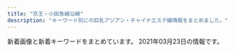 ```yaml
---
title: "京王・小田急線沿線"
description: "キーワード別にの巨乳アジアン・チャイナエステ嬢情報をまとめました。"
---
```


新着画像と新着キーワードをまとめています。
2021年03月23日の情報です。

<DmmAffiliateIns />
<KeywordTable
  shops={
    [
    {
        "url": "http://noborito-garden.net/",
        "keywords": {
            "86": 10,
            "C": 23
        },
        "img_links": [
            "http://noborito-garden.net/images/girl-z1.jpg",
            "http://noborito-garden.net/images/s_staff.jpg",
            "http://noborito-garden.net/images/nei_bj2.jpg",
            "http://noborito-garden.net/images/room3.jpg",
            "http://noborito-garden.net/images/staff0.jpg",
            "http://noborito-garden.net/images/tel.jpg",
            "http://noborito-garden.net/images/room1.jpg",
            "http://noborito-garden.net/images/s_chedule.jpg",
            "http://noborito-garden.net/images/staff3.jpg",
            "http://noborito-garden.net/images/room2.jpg",
            "http://noborito-garden.net/images/staff2.jpg",
            "http://noborito-garden.net/images/staff4.jpg",
            "http://noborito-garden.net/images/mobile.jpg",
            "http://noborito-garden.net/images/staff1.jpg",
            "http://noborito-garden.net/images/room4.jpg",
            "http://noborito-garden.net/images/movie.jpg",
            "http://noborito-garden.net/images/girl-z2.jpg",
            "http://noborito-garden.net/images/s_link.jpg",
            "http://noborito-garden.net/images/s_news.jpg"
        ],
        "station": "\u6885\u30f6\u4e18\u99c5",
        "name": "\u7d4c\u7d61\u5802"
    },
    {
        "name": "\u96c5",
        "img_links": [
            "http://www.miyabi.esturl.com/images/coverParts.png",
            "http://www.miyabi.esturl.com/files/003.jpg",
            "http://www.miyabi.esturl.com/images/attention.png",
            "http://www.miyabi.esturl.com/files/002.jpg",
            "http://www.miyabi.esturl.com/files/001-03.jpg",
            "http://www.miyabi.esturl.com/images/infoSlide01.jpg",
            "http://www.miyabi.esturl.com/files/003-03.jpg",
            "http://www.miyabi.esturl.com/files/001.jpg",
            "http://www.miyabi.esturl.com/images/backlistbtn.png",
            "http://www.miyabi.esturl.com/files/003-02.jpg",
            "http://www.miyabi.esturl.com/files/001-02.jpg",
            "http://www.miyabi.esturl.com/files/002-03.jpg",
            "http://www.miyabi.esturl.com/files/002-02.jpg"
        ],
        "url": "http://www.miyabi.esturl.com/",
        "keywords": {
            "C": 11,
            "87": 4,
            "86": 2,
            "D": 6
        },
        "station": "\u4eac\u738b\u6c38\u5c71\u99c5\u5317\u53e3"
    },
    {
        "keywords": {},
        "station": "\u5e9c\u4e2d\u99c5\u5317\u53e3",
        "url": "http://www.celia.work/",
        "name": "RIBBON -\u30ea\u30dc\u30f3-",
        "img_links": [
            "http://www.celia.work/staff/ami.jpg",
            "http://www.celia.work/images/sys2.jpg",
            "http://www.celia.work/images/b2.jpg",
            "http://www.celia.work/images/interior_t.jpg",
            "http://www.celia.work/images/int3.png",
            "http://www.celia.work/images/int2.png",
            "http://www.celia.work/staff/yuki.jpg",
            "http://www.celia.work/images/sys3.png",
            "http://www.celia.work/images/b1.jpg",
            "http://www.celia.work/images/ta.jpg",
            "http://www.celia.work/images/int1.png",
            "http://www.celia.work/images/menu/staff.jpg",
            "http://www.celia.work/images/sys1.jpg",
            "http://www.celia.work/images/staff_t.jpg",
            "http://www.celia.work/images/concept.jpg",
            "http://www.celia.work/images/menu/top.jpg",
            "http://www.celia.work/img/ami2.jpg",
            "http://www.celia.work/images/b3.jpg",
            "http://www.celia.work/img/yuki1.jpg",
            "http://www.celia.work/images/news.jpg",
            "http://www.celia.work/images/menu/interior.jpg",
            "http://www.celia.work/images/head.jpg",
            "http://www.celia.work/img/ami1.jpg"
        ]
    },
    {
        "keywords": {},
        "name": "\u5929\u4f7f",
        "img_links": [],
        "station": "\u8056\u8e5f\u685c\u30f6\u4e18\u99c5\u6771\u53e3",
        "url": "https://abc-relax.com/"
    },
    {
        "station": "\u7b39\u585a\u99c5\u5317\u53e3",
        "url": "http://www.perfect-plan.iesjp.com/",
        "img_links": [
            "http://www.perfect-plan.iesjp.com/images/staff.png",
            "http://www.perfect-plan.iesjp.com/images/interior.png",
            "http://www.perfect-plan.iesjp.com/images/interior_bg.png",
            "http://www.perfect-plan.iesjp.com/images/left01.png",
            "http://www.perfect-plan.iesjp.com/images/ta.png",
            "http://www.perfect-plan.iesjp.com/files/005.jpg",
            "http://www.perfect-plan.iesjp.com/files/001.jpg",
            "http://www.perfect-plan.iesjp.com/images/top.png",
            "http://www.perfect-plan.iesjp.com/images/flash.jpg",
            "http://www.perfect-plan.iesjp.com/files/007.jpg",
            "http://www.perfect-plan.iesjp.com/files/008.jpg",
            "http://www.perfect-plan.iesjp.com/images/mobile.png"
        ],
        "name": "\u30d1\u30fc\u30d5\u30a7\u30af\u30c8\u30fb\u30d7\u30e9\u30f3",
        "keywords": {
            "85": 2,
            "D": 4,
            "86": 1,
            "87": 1
        }
    },
    {
        "keywords": {
            "C": 16
        },
        "name": "\u96c5\u30fb\u307f\u3084\u3073",
        "img_links": [
            "http://arm-relax.com/img/ttl_staff.png",
            "http://arm-relax.com/staff/yumi/01mb.jpg",
            "http://arm-relax.com/staff/eri/01mb.jpg",
            "http://arm-relax.com/staff/mika/01mb.jpg",
            "http://arm-relax.com/staff/mika/01.jpg",
            "http://arm-relax.com/staff/eri/01.jpg",
            "http://arm-relax.com/staff/mimi/01.jpg",
            "http://arm-relax.com/staff/yuri/01mb.jpg",
            "http://arm-relax.com/img/ttl_link.png",
            "http://arm-relax.com/staff/mimi/01mb.jpg",
            "http://arm-relax.com/staff/aya/01mb.jpg",
            "http://arm-relax.com/img/ttl_mobile.png",
            "http://arm-relax.com/staff/aya/01.jpg",
            "http://arm-relax.com/pic/head.png",
            "http://arm-relax.com/img/ttl_recbnr.png",
            "http://arm-relax.com/i/files/homeimg.jpg",
            "http://arm-relax.com/staff/yuri/01.jpg",
            "http://arm-relax.com/staff/yumi/01.jpg",
            "http://arm-relax.com/pic/topimg2.jpg",
            "http://arm-relax.com/pic/topimg1.jpg"
        ],
        "url": "http://arm-relax.com/",
        "station": "\u5e9c\u4e2d\u99c5\u5357\u53e3"
    },
    {
        "keywords": {
            "83": 1,
            "C": 1,
            "D": 5,
            "87": 3,
            "85": 1,
            "86": 1
        },
        "img_links": [
            "http://soleil.ebb.jp/top.png",
            "http://soleil.ebb.jp/2019121106171979.jpg",
            "http://soleil.ebb.jp/end.png",
            "http://soleil.ebb.jp/s_staff.jpg",
            "http://soleil.ebb.jp/2019121106170955.jpg",
            "http://soleil.ebb.jp/2019121106172252.jpg",
            "http://soleil.ebb.jp/s_news.jpg",
            "http://soleil.ebb.jp/ryoukihyo.png",
            "http://soleil.ebb.jp/int1.png",
            "http://soleil.ebb.jp/mens-esthe1.png",
            "http://soleil.ebb.jp/2019121106171659.jpg",
            "http://soleil.ebb.jp/nbj2.jpg",
            "http://soleil.ebb.jp/2019123003062327.jpg",
            "http://soleil.ebb.jp/2019121106173083.jpg"
        ],
        "name": "SOLEIL \uff5e\u30bd\u30ec\u30a4\u30e6\uff5e",
        "station": "\u8056\u8e5f\u685c\u30f6\u4e18\u99c5\u6771\u53e3",
        "url": "http://soleil.ebb.jp/"
    },
    {
        "station": "\u5343\u6b73\u70cf\u5c71\u99c5\u5317\u53e3",
        "name": "New\u30b9\u30bf\u30a4\u30eb\u30e1\u30f3\u30ba\u30a8\u30b9\u30c6",
        "url": "http://www.newstyle.esjp.info/",
        "keywords": {
            "86": 8,
            "\u80f8": 1,
            "D": 28,
            "C": 8,
            "F": 4,
            "87": 20,
            "91": 4,
            "88": 8
        },
        "img_links": [
            "http://www.newstyle.esjp.info/files/004.jpg",
            "http://www.newstyle.esjp.info/files/007.jpg",
            "http://www.newstyle.esjp.info/images/mainImg_sub.jpg",
            "http://www.newstyle.esjp.info/files/007-02.jpg",
            "http://www.newstyle.esjp.info/files/001-02.jpg",
            "http://www.newstyle.esjp.info/images/icon_staff.png",
            "http://www.newstyle.esjp.info/images/icon_tel.png",
            "http://www.newstyle.esjp.info/images/index_sm.png",
            "http://www.newstyle.esjp.info/files/005-02.jpg",
            "http://www.newstyle.esjp.info/files/002.jpg",
            "http://www.newstyle.esjp.info/files/010-02.jpg",
            "http://www.newstyle.esjp.info/files/010.jpg",
            "http://www.newstyle.esjp.info/files/008-02.jpg",
            "http://www.newstyle.esjp.info/files/008.jpg",
            "http://www.newstyle.esjp.info/files/002-02.jpg",
            "http://www.newstyle.esjp.info/images/icon_top.png",
            "http://www.newstyle.esjp.info/images/btn2.png",
            "http://www.newstyle.esjp.info/files/009.jpg",
            "http://www.newstyle.esjp.info/files/003.jpg",
            "http://www.newstyle.esjp.info/files/009-02.jpg",
            "http://www.newstyle.esjp.info/files/006.jpg",
            "http://www.newstyle.esjp.info/files/003-02.jpg",
            "http://www.newstyle.esjp.info/files/005.jpg",
            "http://www.newstyle.esjp.info/files/006-02.jpg",
            "http://www.newstyle.esjp.info/files/001.jpg",
            "http://www.newstyle.esjp.info/images/icon_info.png",
            "http://www.newstyle.esjp.info/files/004-02.jpg"
        ]
    },
    {
        "station": "\u767e\u5408\u30f6\u4e18\u99c5\u5317\u53e3",
        "keywords": {
            "86": 10,
            "C": 23
        },
        "url": "http://cinderella-princess.net",
        "name": "\u30ea\u30e9\u30af\u30bc\u30fc\u30b7\u30e7\u30f3\u6075",
        "img_links": [
            "http://cinderella-princess.net/images/staff3.jpg",
            "http://cinderella-princess.net/images/staff4.jpg",
            "http://cinderella-princess.net/images/room4.jpg",
            "http://cinderella-princess.net/images/girl-z1.jpg",
            "http://cinderella-princess.net/images/mobile.jpg",
            "http://cinderella-princess.net/images/s_staff.jpg",
            "http://cinderella-princess.net/images/girl-z2.jpg",
            "http://cinderella-princess.net/links/esthe-summit.jpg",
            "http://cinderella-princess.net/images/s_news.jpg",
            "http://cinderella-princess.net/images/s_chedule.jpg",
            "http://cinderella-princess.net/images/staff0.jpg",
            "http://cinderella-princess.net/images/room1.jpg",
            "http://cinderella-princess.net/images/nei_bj2.jpg",
            "http://cinderella-princess.net/images/s_link.jpg",
            "http://cinderella-princess.net/images/tel.jpg",
            "http://cinderella-princess.net/images/room3.jpg",
            "http://cinderella-princess.net/images/room2.jpg",
            "http://cinderella-princess.net/images/staff2.jpg",
            "http://cinderella-princess.net/images/staff1.jpg",
            "http://cinderella-princess.net/images/movie.jpg"
        ]
    },
    {
        "name": "\u8776\u821e",
        "img_links": [],
        "keywords": {},
        "url": "http://salon-rlx.com/",
        "station": "\u5343\u6b73\u8239\u6a4b\u99c5\u5357\u53e3"
    },
    {
        "url": "http://eternal-tokyo.net/",
        "name": "\u30a8\u30bf\u30fc\u30ca\u30eb",
        "keywords": {
            "84": 11,
            "85": 19,
            "F": 6,
            "D": 9,
            "83": 4,
            "86": 9,
            "C": 34,
            "88": 6
        },
        "img_links": [
            "http://eternal-tokyo.net/girls/momo/e.jpg",
            "http://eternal-tokyo.net/girls/hina/c.jpg",
            "http://eternal-tokyo.net/girls/yuki/b.jpg",
            "https://eternal-tokyo.net/img/bar_info.png",
            "http://eternal-tokyo.net/girls/rui/b.jpg",
            "https://eternal-tokyo.net/girls/yuri/e.jpg",
            "http://eternal-tokyo.net/girls/hina/a.jpg",
            "https://eternal-tokyo.net/girls/yuri/d.jpg",
            "http://eternal-tokyo.net/girls/emi/d.jpg",
            "http://eternal-tokyo.net/girls/yuki/e.jpg",
            "http://eternal-tokyo.net/girls/momo/b.jpg",
            "https://eternal-tokyo.net/girls/rui/d.jpg",
            "http://eternal-tokyo.net/img/meidai.png",
            "http://eternal-tokyo.net/girls/yuri/b.jpg",
            "http://eternal-tokyo.net/girls/kaede/c.jpg",
            "http://eternal-tokyo.net/girls/momo/c.jpg",
            "https://eternal-tokyo.net/img/qr.png",
            "http://eternal-tokyo.net/girls/yuri/d.jpg",
            "http://eternal-tokyo.net/girls/emi/e.jpg",
            "http://eternal-tokyo.net/img/qr.png",
            "https://eternal-tokyo.net/img/bar_newgirl.png",
            "https://eternal-tokyo.net/img/bar_sch.png",
            "http://eternal-tokyo.net/img/bar_info.png",
            "https://eternal-tokyo.net/girls/emi/a.jpg",
            "http://eternal-tokyo.net/girls/yuri/c.jpg",
            "http://eternal-tokyo.net/girls/yuri/a.jpg",
            "http://eternal-tokyo.net/girls/kaede/d.jpg",
            "https://eternal-tokyo.net/girls/momo/a.jpg",
            "https://eternal-tokyo.net/img/bar_right_mobile.png",
            "http://eternal-tokyo.net/girls/kaede/e.jpg",
            "http://eternal-tokyo.net/girls/emi/c.jpg",
            "http://eternal-tokyo.net/girls/kaede/b.jpg",
            "http://eternal-tokyo.net/img/slider/1.jpg",
            "http://eternal-tokyo.net/img/bar_newgirl.png",
            "http://eternal-tokyo.net/girls/emi/a.jpg",
            "http://eternal-tokyo.net/girls/rui/c.jpg",
            "http://eternal-tokyo.net/img/bar_right_mailmaga.png",
            "https://eternal-tokyo.net/girls/hina/d.jpg",
            "https://eternal-tokyo.net/img/bg_header.png",
            "http://eternal-tokyo.net/girls/yuri/e.jpg",
            "https://eternal-tokyo.net/girls/rui/e.jpg",
            "https://eternal-tokyo.net/girls/hina/e.jpg",
            "https://eternal-tokyo.net/girls/rui/a.jpg",
            "https://eternal-tokyo.net/girls/yuki/a.jpg",
            "http://eternal-tokyo.net/girls/momo/d.jpg",
            "http://eternal-tokyo.net/img/bg_header.png",
            "http://eternal-tokyo.net/img/pc.png",
            "https://eternal-tokyo.net/girls/kaede/c.jpg",
            "http://eternal-tokyo.net/girls/momo/a.jpg",
            "http://eternal-tokyo.net/girls/emi/b.jpg",
            "https://eternal-tokyo.net/girls/hina/c.jpg",
            "https://eternal-tokyo.net/girls/kaede/a.jpg",
            "https://eternal-tokyo.net/girls/kaede/d.jpg",
            "https://eternal-tokyo.net/girls/kaede/b.jpg",
            "https://eternal-tokyo.net/girls/yuri/c.jpg",
            "http://eternal-tokyo.net/girls/rui/e.jpg",
            "https://eternal-tokyo.net/girls/yuri/a.jpg",
            "http://eternal-tokyo.net/img/bar_sch.png",
            "http://eternal-tokyo.net/girls/hina/b.jpg",
            "https://eternal-tokyo.net/girls/kaede/e.jpg",
            "http://eternal-tokyo.net/img/bar_right_mobile.png",
            "http://eternal-tokyo.net/girls/yuki/d.jpg",
            "https://eternal-tokyo.net/img/bar_right_mailmaga.png",
            "https://eternal-tokyo.net/img/meidai.png",
            "https://eternal-tokyo.net/img/slider/1.jpg",
            "https://eternal-tokyo.net/img/slider/2.jpg",
            "http://eternal-tokyo.net/girls/kaede/a.jpg",
            "http://eternal-tokyo.net/girls/rui/d.jpg",
            "http://eternal-tokyo.net/girls/hina/d.jpg",
            "http://eternal-tokyo.net/img/slider/2.jpg",
            "https://eternal-tokyo.net/girls/hina/b.jpg",
            "http://eternal-tokyo.net/girls/hina/e.jpg",
            "https://eternal-tokyo.net/girls/rui/c.jpg",
            "https://eternal-tokyo.net/girls/rui/b.jpg",
            "https://eternal-tokyo.net/img/bar_right_cover.png",
            "http://eternal-tokyo.net/girls/yuki/c.jpg",
            "http://eternal-tokyo.net/girls/rui/a.jpg",
            "https://eternal-tokyo.net/girls/hina/a.jpg",
            "http://eternal-tokyo.net/img/bar_right_cover.png",
            "https://eternal-tokyo.net/girls/yuri/b.jpg",
            "http://eternal-tokyo.net/girls/yuki/a.jpg"
        ],
        "station": "\u660e\u5927\u524d\u99c5\u4e2d\u592e\u53e3"
    },
    {
        "url": "http://www.fairies.work/",
        "keywords": {},
        "name": "FAIRIES\uff5e\u30d5\u30a7\u30a2\u30ea\u30fc\u30ba\uff5e",
        "station": "\u767b\u6238\u99c5\u591a\u6469\u5ddd\u53e3",
        "img_links": [
            "http://www.fairies.work/images/staff/sara.jpg",
            "http://www.fairies.work/images/common/side_bnr_02.png",
            "http://www.fairies.work/images/home/image_01.png",
            "http://www.fairies.work/images/gallery/image_07.png",
            "http://www.fairies.work/images/gallery/image_02.png",
            "http://www.fairies.work/images/staff/yui.jpg",
            "http://www.fairies.work/images/gallery/image_06.png",
            "http://www.fairies.work/images/gallery/image_04.png",
            "http://www.fairies.work/images/gallery/image_08.png",
            "http://www.fairies.work/images/staff/yuna.jpg",
            "http://www.fairies.work/images/staff/koko.jpg",
            "http://www.fairies.work/images/staff/sati.jpg",
            "http://www.fairies.work/images/home/image_02.png",
            "http://www.fairies.work/images/home/home_btn_off.png",
            "http://www.fairies.work/images/home/home_bnr_03b.png",
            "http://www.fairies.work/images/gallery/image_05.png",
            "http://www.fairies.work/images/staff/arisa.jpg",
            "http://www.fairies.work/images/home/image_03.png",
            "http://www.fairies.work/images/staff/ayumi.jpg",
            "http://www.fairies.work/images/staff/mirai.jpg",
            "http://www.fairies.work/images/gallery/image_03.png",
            "http://www.fairies.work/images/staff/hana.jpg",
            "http://www.fairies.work/images/gallery/image_01.png",
            "http://www.fairies.work/images/home/home_bnr_02.png",
            "http://www.fairies.work/images/home/home_bnr_04d.png",
            "http://www.fairies.work/images/staff/sample_image.png"
        ]
    },
    {
        "img_links": [
            "http://www.vivi.esjp.site/files/013-02.jpg",
            "http://www.vivi.esjp.site/files/003.jpg",
            "http://www.vivi.esjp.site/files/018-02.jpg",
            "http://www.vivi.esjp.site/files/016-02.jpg",
            "http://www.vivi.esjp.site/files/017-02.jpg",
            "http://www.vivi.esjp.site/files/013.jpg",
            "http://www.vivi.esjp.site/files/010.jpg",
            "http://www.vivi.esjp.site/files/015-02.jpg",
            "http://www.vivi.esjp.site/images/shop/shop01.jpg",
            "http://www.vivi.esjp.site/images/shop/shop03.jpg",
            "http://www.vivi.esjp.site/images/link_line.png",
            "http://www.vivi.esjp.site/images/top.png",
            "http://www.vivi.esjp.site/files/001.jpg",
            "http://www.vivi.esjp.site/files/002-02.jpg",
            "http://www.vivi.esjp.site/files/001-02.jpg",
            "http://www.vivi.esjp.site/files/007.jpg",
            "http://www.vivi.esjp.site/files/011.jpg",
            "http://www.vivi.esjp.site/files/014-02.jpg",
            "http://www.vivi.esjp.site/files/002.jpg",
            "http://www.vivi.esjp.site/files/021-02.jpg",
            "http://www.vivi.esjp.site/files/008.jpg",
            "http://www.vivi.esjp.site/files/019.jpg",
            "http://www.vivi.esjp.site/files/021.jpg",
            "http://www.vivi.esjp.site/images/girl-z2.jpg",
            "http://www.vivi.esjp.site/images/girl-z1.jpg",
            "http://www.vivi.esjp.site/files/022-02.jpg",
            "http://www.vivi.esjp.site/images/top_sche.png",
            "http://www.vivi.esjp.site/files/022.jpg",
            "http://www.vivi.esjp.site/files/019-02.jpg",
            "http://www.vivi.esjp.site/files/010-02.jpg",
            "http://www.vivi.esjp.site/images/shop/shop02.jpg",
            "http://www.vivi.esjp.site/files/017.jpg",
            "http://www.vivi.esjp.site/files/004.jpg",
            "http://www.vivi.esjp.site/files/020-02.jpg",
            "http://www.vivi.esjp.site/files/008-02.jpg",
            "http://www.vivi.esjp.site/files/014.jpg",
            "http://www.vivi.esjp.site/files/015.jpg",
            "http://www.vivi.esjp.site/files/006-02.jpg",
            "http://www.vivi.esjp.site/files/020.jpg",
            "http://www.vivi.esjp.site/files/011-02.jpg",
            "http://www.vivi.esjp.site/files/016.jpg",
            "http://www.vivi.esjp.site/images/shop/shop04.jpg",
            "http://www.vivi.esjp.site/files/006.jpg",
            "http://www.vivi.esjp.site/files/007-02.jpg",
            "http://www.vivi.esjp.site/files/018.jpg",
            "http://www.vivi.esjp.site/files/004-02.jpg",
            "http://www.vivi.esjp.site/images/mobile.jpg",
            "http://www.vivi.esjp.site/images/bj3.png",
            "http://www.vivi.esjp.site/files/003-02.jpg",
            "http://www.vivi.esjp.site/images/staff_line.png"
        ],
        "station": "\u5343\u6b73\u70cf\u5c71\u99c5\u5317\u53e3",
        "name": "ViVi",
        "keywords": {
            "86": 3,
            "88": 2,
            "87": 14,
            "D": 17,
            "C": 2
        },
        "url": "http://www.vivi.esjp.site/"
    },
    {
        "keywords": {
            "86": 1,
            "D": 2,
            "F": 1,
            "88": 1
        },
        "img_links": [
            "http://korumimiruku.xyz/uploads/210322/1-210322135914941.jpg",
            "http://korumimiruku.xyz/uploads/allimg/210322/1-2103221J64R53.png",
            "http://korumimiruku.xyz/uploads/210322/1-210322135S5D4.jpg",
            "http://korumimiruku.xyz/uploads/allimg/210222/1-2102221K144L3.png",
            "http://korumimiruku.xyz/uploads/210322/1-210322135U5W2.jpg"
        ],
        "name": "\u611b\u306e\u5c0f\u753a",
        "url": "http://korumimiruku.xyz/",
        "station": "\u7b39\u585a\u99c5"
    },
    {
        "keywords": {
            "85": 13,
            "D": 30,
            "87": 3,
            "E": 7,
            "88": 6,
            "C": 13,
            "86": 19,
            "84": 11,
            "83": 6
        },
        "img_links": [
            "http://est-massage.xyz/images/ncg.jpg",
            "http://est-massage.xyz/images/cg152.jpg",
            "http://est-massage.xyz/images/cg07.jpg",
            "http://est-massage.xyz/images/cg032.jpg",
            "http://est-massage.xyz/images/cg05.jpg",
            "http://est-massage.xyz/images/r1.jpg",
            "http://est-massage.xyz/images/cg041.jpg",
            "http://est-massage.xyz/images/cg15.jpg",
            "http://est-massage.xyz/images/cg111.jpg",
            "http://est-massage.xyz/images/cg011.jpg",
            "http://est-massage.xyz/images/cg081.jpg",
            "http://est-massage.xyz/images/cg071.jpg",
            "http://est-massage.xyz/images/cg061.jpg",
            "http://est-massage.xyz/images/cg191.jpg",
            "http://est-massage.xyz/images/cg03.jpg",
            "http://est-massage.xyz/images/cg021.jpg",
            "http://est-massage.xyz/images/cg16.jpg",
            "http://est-massage.xyz/images/cg17.jpg",
            "http://est-massage.xyz/images/cg022.jpg",
            "http://est-massage.xyz/images/cg19.jpg",
            "http://est-massage.xyz/images/88_31.png",
            "http://est-massage.xyz/images/cg082.jpg",
            "http://est-massage.xyz/images/cg052.jpg",
            "http://est-massage.xyz/images/cg051.jpg",
            "http://est-massage.xyz/images/cg182.jpg",
            "http://est-massage.xyz/images/cg062.jpg",
            "http://est-massage.xyz/images/r2.jpg",
            "http://est-massage.xyz/images/bn03.jpg",
            "http://est-massage.xyz/images/foot_tel.png",
            "http://est-massage.xyz/images/250_50.png",
            "http://est-massage.xyz/images/cg04.jpg",
            "http://est-massage.xyz/images/cg181.jpg",
            "http://est-massage.xyz/images/bn01.jpg",
            "http://est-massage.xyz/images/cg10.jpg",
            "http://est-massage.xyz/images/bn02.jpg",
            "http://est-massage.xyz/images/cg08.jpg",
            "http://est-massage.xyz/images/cg11.jpg",
            "http://est-massage.xyz/images/cg18.jpg",
            "http://est-massage.xyz/images/cg06.jpg",
            "http://est-massage.xyz/images/head_tell.png",
            "http://est-massage.xyz/images/side_tel.png",
            "http://est-massage.xyz/images/cg151.jpg",
            "http://est-massage.xyz/images/head_tell2.png",
            "http://est-massage.xyz/images/cg09.jpg",
            "http://est-massage.xyz/images/cg12.jpg",
            "http://est-massage.xyz/images/cg161.jpg",
            "http://est-massage.xyz/images/468_60.png",
            "http://est-massage.xyz/images/200_40.png",
            "http://est-massage.xyz/images/cg031.jpg",
            "http://est-massage.xyz/images/sy2.jpg",
            "http://est-massage.xyz/images/cg072.jpg",
            "http://est-massage.xyz/images/cg02.jpg",
            "http://est-massage.xyz/images/r3.jpg",
            "http://est-massage.xyz/images/sy1.jpg",
            "http://est-massage.xyz/images/cg01.jpg"
        ],
        "name": "Oasis\uff5e\u30aa\u30a2\u30b7\u30b9\uff5e",
        "station": "\u7b39\u585a\u99c5\u5317\u53e3",
        "url": "http://est-massage.xyz/"
    },
    {
        "url": "http://massage-est.xyz/",
        "keywords": {
            "E": 16,
            "86": 102,
            "D": 86
        },
        "img_links": [
            "http://massage-est.xyz/images/cg071.jpg",
            "http://massage-est.xyz/images/cg03.jpg",
            "http://massage-est.xyz/images/cg10.jpg",
            "http://massage-est.xyz/images/spacer900x360.png",
            "http://massage-est.xyz/images/cg12.jpg",
            "http://massage-est.xyz/images/cg06.jpg",
            "http://massage-est.xyz/images/cg08.jpg",
            "http://massage-est.xyz/images/cg09.jpg",
            "http://massage-est.xyz/images/cg13.jpg",
            "http://massage-est.xyz/images/cg07.jpg",
            "http://massage-est.xyz/images/cg021.jpg",
            "http://massage-est.xyz/images/spacer300x450.png",
            "http://massage-est.xyz/images/cg05.jpg",
            "http://massage-est.xyz/images/up_100_1_0.jpg",
            "http://massage-est.xyz/images/cg04.jpg",
            "http://massage-est.xyz/images/sys.jpg",
            "http://massage-est.xyz/images/cg051.jpg",
            "http://massage-est.xyz/images/qr.jpg",
            "http://massage-est.xyz/images/cg11.jpg",
            "http://massage-est.xyz/images/cg091.jpg",
            "http://massage-est.xyz/images/cg011.jpg",
            "http://massage-est.xyz/images/cg01.jpg",
            "http://massage-est.xyz/images/top2.png",
            "http://massage-est.xyz/images/cg081.jpg",
            "http://massage-est.xyz/images/top.png",
            "http://massage-est.xyz/images/cg02.jpg",
            "http://massage-est.xyz/images/cg031.jpg",
            "http://massage-est.xyz/images/cg061.jpg"
        ],
        "name": "\u6df1\u4e95\u6c37\u306e\u56fd",
        "station": "\u5343\u6b73\u70cf\u5c71\u99c5\u5317\u53e3"
    },
    {
        "url": "http://rakuraku.iest.info/",
        "img_links": [],
        "station": "\u5e9c\u4e2d\u99c5\u5357\u53e3",
        "keywords": {},
        "name": "\u3089\u304f\u3089\u304f"
    },
    {
        "station": "\u5e9c\u4e2d\u99c5\u5357\u53e3",
        "name": "\u82b1\u6c34\u6728",
        "img_links": [
            "http://hanamizuki.tyo.cm/images/news_bj3.png",
            "http://menlog.net/link/menlog8831.jpg",
            "http://hanamizuki.tyo.cm/images/mobile.jpg",
            "http://hanamizuki.tyo.cm/photos/sites/32/2017/12/2017121407030461.jpg",
            "http://hanamizuki.tyo.cm/photos/sites/32/2018/11/2018110115410796.jpg",
            "http://hanamizuki.tyo.cm/images/bj3.jpg",
            "http://hanamizuki.tyo.cm/link/8831.jpg",
            "http://hanamizuki.tyo.cm/link/esthelove88-31.jpg",
            "http://hanamizuki.tyo.cm/photos/sites/32/2020/01/2020013110290975.jpg",
            "http://hanamizuki.tyo.cm/images/s_staff.png",
            "http://hanamizuki.tyo.cm/link/e0016.jpg",
            "http://hanamizuki.tyo.cm/images/nbj1.png",
            "http://hanamizuki.tyo.cm/images/top.jpg",
            "http://hanamizuki.tyo.cm/link/walker88.jpg",
            "http://hanamizuki.tyo.cm/link/massage-de_88_31.jpg",
            "http://hanamizuki.tyo.cm/link/88x31b.jpg",
            "http://hanamizuki.tyo.cm/photos/sites/32/2016/08/staff4a.jpg",
            "http://hanamizuki.tyo.cm/photos/sites/32/2016/08/staff15.jpg",
            "http://hanamizuki.tyo.cm/images/s_link.png",
            "http://hanamizuki.tyo.cm/images/s_news.png",
            "http://hanamizuki.tyo.cm/photos/sites/32/2019/02/201902151914399.jpg"
        ],
        "keywords": {
            "C": 15,
            "D": 15,
            "86": 15,
            "83": 5
        },
        "url": "http://hanamizuki.tyo.cm/"
    },
    {
        "keywords": {
            "C": 4,
            "83": 1,
            "E": 2,
            "85": 1,
            "86": 1,
            "D": 2,
            "84": 1
        },
        "station": "\u767b\u6238\u99c5",
        "img_links": [
            "http://www.goldsea.work/staff/yuki1.jpg",
            "http://www.goldsea.work/staff/mayu1.jpg",
            "http://www.goldsea.work/staff/mayu.jpg",
            "http://www.goldsea.work/staff/riko1.jpg",
            "http://www.goldsea.work/staff/mayu2.jpg",
            "http://www.goldsea.work/img/pic/slide_12.jpg",
            "http://www.goldsea.work/img/pic/int1.jpg",
            "http://www.goldsea.work/staff/nao2.jpg",
            "http://www.goldsea.work/staff/riko2.jpg",
            "http://www.goldsea.work/staff/nao.jpg",
            "http://www.goldsea.work/staff/yuki2.jpg",
            "http://www.goldsea.work/img/pic/int3.jpg",
            "http://www.goldsea.work/staff/yuki.jpg",
            "http://www.goldsea.work/img/pic/slide_11.jpg",
            "http://www.goldsea.work/img/loader.png",
            "http://www.goldsea.work/staff/riko.jpg",
            "http://www.goldsea.work/img/pic/int2.jpg",
            "http://www.goldsea.work/staff/nao1.jpg"
        ],
        "url": "http://www.goldsea.work/",
        "name": "Stylish"
    },
    {
        "url": "http://www.mojitojd.xyz/",
        "keywords": {
            "84": 8,
            "90": 6,
            "C": 8,
            "D": 24,
            "86": 12
        },
        "img_links": [
            "http://www.mojitojd.xyz/style/sw_home.png",
            "http://www.mojitojd.xyz/style/mainvisual_01.jpg",
            "http://www.mojitojd.xyz/uploads/201226/1-201226112001463.jpg",
            "http://www.mojitojd.xyz/uploads/allimg/200930/1-200930094059.jpg",
            "http://www.mojitojd.xyz/style/mainvisual_01_s.jpg",
            "http://www.mojitojd.xyz/uploads/201226/1-20122611191Q05.jpg",
            "http://www.mojitojd.xyz/style/head_therapist.jpg",
            "http://www.mojitojd.xyz/style/mainvisual_02_s.jpg",
            "http://www.mojitojd.xyz/uploads/allimg/201229/1-2012291A143.jpg",
            "http://www.mojitojd.xyz/uploads/201226/1-201226111Q3228.jpg",
            "http://www.mojitojd.xyz/style/trigger.jpg",
            "http://www.mojitojd.xyz/style/icon_ranking_01.png",
            "http://www.mojitojd.xyz/style/head_interior.jpg",
            "http://www.mojitojd.xyz/uploads/allimg/200930/1-200930094039.jpg",
            "http://www.mojitojd.xyz/style/sw_tel.png",
            "http://www.mojitojd.xyz/uploads/201226/1-201226111010B0.jpg",
            "http://www.mojitojd.xyz/uploads/201229/1-2012291649129B.jpg",
            "http://www.mojitojd.xyz/uploads/201226/1-201226112111454.jpg",
            "http://www.mojitojd.xyz/style/bottom_therapist.jpg",
            "http://www.mojitojd.xyz/uploads/201226/1-2012261A316447.jpg",
            "http://www.mojitojd.xyz/uploads/201226/1-201226111H3126.jpg",
            "http://www.mojitojd.xyz/uploads/allimg/200930/1-200930094123.jpg",
            "http://www.mojitojd.xyz/uploads/201226/1-201226111JU10.jpg",
            "http://www.mojitojd.xyz/style/icon_new.png",
            "http://www.mojitojd.xyz/uploads/201226/1-2012261120423N.jpg",
            "http://www.mojitojd.xyz/style/mainvisual_02.jpg"
        ],
        "name": "\u685c",
        "station": "\u8abf\u5e03\u99c5\u6771\u53e3"
    },
    {
        "name": "Aroma Opa",
        "keywords": {},
        "img_links": [],
        "url": "https://aroma-opa.jpn.cm/",
        "station": "\u5e9c\u4e2d\u99c5\u5357\u53e3"
    },
    {
        "url": "http://www.ginnosuzu.relaxjp.info/",
        "img_links": [
            "http://www.ginnosuzu.relaxjp.info/images/h_line.jpg",
            "http://www.ginnosuzu.relaxjp.info/images/tel.jpg",
            "http://www.ginnosuzu.relaxjp.info/images/s1.png",
            "http://www.ginnosuzu.relaxjp.info/images/int1.jpg",
            "http://www.ginnosuzu.relaxjp.info/images/int2.jpg",
            "http://www.ginnosuzu.relaxjp.info/images/staff_t.jpg",
            "http://www.ginnosuzu.relaxjp.info/images/sys.jpg",
            "http://www.ginnosuzu.relaxjp.info/files/001.jpg",
            "http://www.ginnosuzu.relaxjp.info/files/002.jpg",
            "http://www.ginnosuzu.relaxjp.info/images/mobile.jpg",
            "http://www.ginnosuzu.relaxjp.info/images/int3.jpg",
            "http://www.ginnosuzu.relaxjp.info/files/003.jpg",
            "http://www.ginnosuzu.relaxjp.info/images/news.png",
            "http://www.ginnosuzu.relaxjp.info/images/head.jpg",
            "http://www.ginnosuzu.relaxjp.info/images/interior_t.jpg",
            "http://www.ginnosuzu.relaxjp.info/images/tg.jpg"
        ],
        "name": "\u9280\u306e\u9234",
        "station": "\u5e9c\u4e2d\u99c5",
        "keywords": {
            "C": 1,
            "86": 2,
            "87": 1,
            "D": 2
        }
    },
    {
        "keywords": {
            "\u30bb\u30af\u30b7\u30fc": 15
        },
        "station": "\u3064\u3064\u3058\u30f6\u4e18\u99c5\u5357\u53e3",
        "img_links": [
            "http://www.sexy.masg.info/images/tel.png",
            "http://www.sexy.masg.info/images/nav-004.png",
            "http://www.sexy.masg.info/images/top003.png",
            "http://www.sexy.masg.info/files/003.jpg",
            "http://www.sexy.masg.info/images/nav-002.png",
            "http://www.sexy.masg.info/images/nav-006.png",
            "http://www.sexy.masg.info/photo_news/upimg/493326045a7e871c0d_0.jpg",
            "http://www.sexy.masg.info/images/top02-left.png",
            "http://www.sexy.masg.info/photo_news/upimg/137665ff7d57f3cf91_1.jpg",
            "http://www.sexy.masg.info/images/nav-003.png",
            "http://www.sexy.masg.info/photo_news/upimg/137665ff7d57f3cf91_0.jpg",
            "http://www.sexy.masg.info/files/004.jpg",
            "http://www.sexy.masg.info/files/002.jpg",
            "http://www.sexy.masg.info/images/nav-001.png",
            "http://www.sexy.masg.info/photo_news/upimg/108215f82f974a7fed_1.jpg",
            "http://www.sexy.masg.info/files/001.jpg",
            "http://www.sexy.masg.info/files/008.jpg",
            "http://www.sexy.masg.info/files/007.jpg",
            "http://www.sexy.masg.info/photo_news/upimg/38523600fbcadb7a96_1.jpg",
            "http://www.sexy.masg.info/photo_news/upimg/40607602dce22ec341_0.jpg",
            "http://www.sexy.masg.info/photo_news/upimg/108215f82f974a7fed_2.jpg",
            "http://www.sexy.masg.info/files/006.jpg",
            "http://www.sexy.masg.info/photo_news/upimg/40607602dce22ec341_1.jpg",
            "http://www.sexy.masg.info/photo_news/upimg/108215f82f974a7fed_0.jpg",
            "http://www.sexy.masg.info/images/osusume01.png",
            "http://www.sexy.masg.info/images/nav-005.png",
            "http://www.sexy.masg.info/images/top01.png",
            "http://www.sexy.masg.info/photo_news/upimg/493326045a7e871c0d_1.jpg",
            "http://www.sexy.masg.info/photo_news/upimg/38523600fbcadb7a96_0.jpg"
        ],
        "name": "\u30bb\u30af\u30b7\u30fc\u30ac\u30fc\u30eb",
        "url": "http://www.sexy.masg.info/"
    },
    {
        "station": "\u7b39\u585a\u99c5\u5317\u53e3",
        "img_links": [],
        "url": "https://es.eoeoco.com/",
        "name": "\u30de\u30ab\u30ed\u30f3",
        "keywords": {}
    },
    {
        "img_links": [
            "http://www.sasazukaest.xyz/css/foot-tel.png",
            "http://www.sasazukaest.xyz/css/staff/staff11-b.png",
            "http://www.sasazukaest.xyz/css/staff/staff16.png",
            "http://www.sasazukaest.xyz/css/tel.png",
            "http://www.sasazukaest.xyz/css/top002.jpg",
            "http://www.sasazukaest.xyz/css/staff/staff00001-b.png",
            "http://www.sasazukaest.xyz/css/nav/nav-002.png",
            "http://www.sasazukaest.xyz/css/staff/staff07-ba.png",
            "http://www.sasazukaest.xyz/css/staff/staff07-aa.png",
            "http://www.sasazukaest.xyz/css/staff/staff13-b.png",
            "http://www.sasazukaest.xyz/css/staff/staff14-a.png",
            "http://www.sasazukaest.xyz/css/staff/staff00001-a.png",
            "http://www.sasazukaest.xyz/css/nav/nav-004.png",
            "http://www.sasazukaest.xyz/css/staff/staff16-a.png",
            "http://www.sasazukaest.xyz/css/staff/staff00001-c.png",
            "http://www.sasazukaest.xyz/css/staff/staff15-a.png",
            "http://www.sasazukaest.xyz/css/nav/nav-005.png",
            "http://www.sasazukaest.xyz/css/staff/staff10-a.png",
            "http://www.sasazukaest.xyz/css/staff/staff07aa.png",
            "http://www.sasazukaest.xyz/css/nav/nav-003.png",
            "http://www.sasazukaest.xyz/css/staff/staff08-a.png",
            "http://www.sasazukaest.xyz/css/staff/staff14-b.png",
            "http://www.sasazukaest.xyz/css/staff/staff10-b.png",
            "http://www.sasazukaest.xyz/css/staff/staff17-a.png",
            "http://www.sasazukaest.xyz/css/staff/staff00001.png",
            "http://www.sasazukaest.xyz/css/staff/staff15-b.png",
            "http://www.sasazukaest.xyz/css/staff/staff17.png",
            "http://www.sasazukaest.xyz/css/staff/staff16-b.png",
            "http://www.sasazukaest.xyz/css/staff/staff17-b.png",
            "http://www.sasazukaest.xyz/css/staff/staff05-a.png",
            "http://www.sasazukaest.xyz/css/top04.jpg",
            "http://www.sasazukaest.xyz/css/nav/nav-001.png",
            "http://www.sasazukaest.xyz/css/nav/nav-006.png",
            "http://www.sasazukaest.xyz/css/staff/staff05.png",
            "http://www.sasazukaest.xyz/css/staff/staff11-a.png",
            "http://www.sasazukaest.xyz/css/top004.jpg",
            "http://www.sasazukaest.xyz/css/staff/staff15.png",
            "http://www.sasazukaest.xyz/css/staff/staff13-a.png"
        ],
        "url": "http://www.sasazukaest.xyz/",
        "keywords": {
            "91": 2,
            "D": 8,
            "87": 1,
            "E": 2,
            "89": 8,
            "C": 1
        },
        "name": "\u30bd\u30d5\u30a3\u30a2\u2015",
        "station": "\u7b39\u585a\u99c5"
    },
    {
        "url": "http://kokochi.iest.info/",
        "keywords": {},
        "img_links": [],
        "name": "kokoro\u306e\u611b",
        "station": "\u660e\u5927\u524d\u99c5\u4e2d\u592e\u53e3"
    },
    {
        "name": "Artemis \u6708\u306e\u5973\u795e",
        "keywords": {
            "86": 9,
            "\u80f8": 9,
            "D": 27,
            "87": 9,
            "85": 9
        },
        "station": "\u5e9c\u4e2d\u99c5\u5317\u53e3",
        "url": "http://www.fruit-4.xyz/",
        "img_links": [
            "http://www.fruit-4.xyz/uploads/180731/1-1PI1144544558.jpg",
            "http://www.fruit-4.xyz/uploads/201104/1-201104123F0148.jpg",
            "http://www.fruit-4.xyz/uploads/190906/1-1ZZ6125JU21.jpg",
            "http://www.fruit-4.xyz/uploads/200904/1-200Z4141523208.jpg",
            "http://www.fruit-4.xyz/uploads/200806/1-200P6154349D7.jpg",
            "http://www.fruit-4.xyz/uploads/allimg/180731/1-1PI1145244194.jpg",
            "http://www.fruit-4.xyz/uploads/allimg/180801/1-1PP1091925J2.jpg",
            "http://www.fruit-4.xyz/templets/default/picture/rec1.png",
            "http://www.fruit-4.xyz/uploads/190906/1-1ZZ6130R3594.jpg",
            "http://www.fruit-4.xyz/templets/default/picture/head.jpg",
            "http://www.fruit-4.xyz/templets/default/picture/news.jpg",
            "http://www.fruit-4.xyz/uploads/201110/1-20111014043J00.jpg",
            "http://www.fruit-4.xyz/uploads/210316/1-21031616335Q21.jpg",
            "http://www.fruit-4.xyz/uploads/190906/1-1ZZ612592T24.jpg",
            "http://www.fruit-4.xyz/uploads/200806/1-200P6154303L6.jpg",
            "http://www.fruit-4.xyz/uploads/201218/1-20121Q60321957.jpg",
            "http://www.fruit-4.xyz/templets/default/picture/int1.png",
            "http://www.fruit-4.xyz/uploads/201016/1-201016155P5605.jpg",
            "http://www.fruit-4.xyz/templets/default/picture/tt.jpg",
            "http://www.fruit-4.xyz/uploads/190906/1-1ZZ6125T4451.jpg",
            "http://www.fruit-4.xyz/uploads/200806/1-200P6154212B0.jpg",
            "http://www.fruit-4.xyz/templets/default/picture/interior_t.jpg",
            "http://www.fruit-4.xyz/uploads/210128/1-21012Q34111S7.jpg",
            "http://www.fruit-4.xyz/uploads/190906/1-1ZZ613114IH.png",
            "http://www.fruit-4.xyz/templets/default/picture/staff_t.jpg"
        ]
    },
    {
        "station": "\u5e61\u30f6\u8c37\u99c5",
        "url": "http://37.esnavi.work/",
        "keywords": {
            "83": 6,
            "86": 8,
            "D": 6,
            "87": 2,
            "C": 8,
            "84": 2,
            "98": 2,
            "G": 2
        },
        "name": "37\u2103",
        "img_links": [
            "http://37.esnavi.work/2/uploadimg/1610956377.jpg",
            "http://37.esnavi.work/service3.jpg",
            "http://37.esnavi.work/s_news.jpg",
            "http://37.esnavi.work/service1.jpg",
            "http://37.esnavi.work/2/uploadimg/1599391670.jpg",
            "http://37.esnavi.work/s_staff.png",
            "http://37.esnavi.work/2/uploadimg/1586429606.jpg",
            "http://37.esnavi.work/info.jpg",
            "http://37.esnavi.work/2/uploadimg/1587726066.jpg",
            "http://37.esnavi.work/room3.jpg",
            "http://37.esnavi.work/2/uploadimg/1609226185.jpg",
            "http://37.esnavi.work/service4.jpg",
            "http://37.esnavi.work/s_pick.jpg",
            "http://37.esnavi.work/service2.jpg",
            "http://37.esnavi.work/nbj3.jpg",
            "http://37.esnavi.work/2/uploadimg/1586429676.jpg",
            "http://37.esnavi.work/tel.jpg",
            "http://37.esnavi.work/room2.jpg",
            "http://37.esnavi.work/room1.jpg",
            "http://37.esnavi.work/top.png",
            "http://37.esnavi.work/2/uploadimg/1599474468.jpg",
            "http://37.esnavi.work/2/uploadimg/1602659461.jpg",
            "http://37.esnavi.work/2/uploadimg/1589374736.jpg",
            "http://37.esnavi.work/2/uploadimg/1609226359.jpg",
            "http://37.esnavi.work/acc.jpg",
            "http://37.esnavi.work/room4.jpg"
        ]
    },
    {
        "keywords": {
            "D": 16,
            "E": 4,
            "87": 2,
            "86": 18
        },
        "name": "for you",
        "url": "http://aroma-relax.red/",
        "img_links": [
            "http://aroma-relax.red/img/footer.jpg",
            "http://aroma-relax.red/img/cg07.jpg",
            "http://aroma-relax.red/img/cg04.jpg",
            "http://aroma-relax.red/img/top.jpg",
            "http://aroma-relax.red/img/l.png",
            "http://aroma-relax.red/img/f1.jpg",
            "http://aroma-relax.red/img/f2.jpg",
            "http://aroma-relax.red/img/cg01.jpg",
            "http://aroma-relax.red/img/cg10.jpg",
            "http://aroma-relax.red/img/cg03.jpg",
            "http://aroma-relax.red/img/cg02.jpg",
            "http://aroma-relax.red/img/no.png",
            "http://aroma-relax.red/img/stafft.jpg",
            "http://aroma-relax.red/img/cg08.jpg",
            "http://aroma-relax.red/img/f4.jpg",
            "http://aroma-relax.red/img/f3.jpg",
            "http://aroma-relax.red/img/cg06.jpg",
            "http://aroma-relax.red/img/cg05.jpg",
            "http://aroma-relax.red/img/cg09.jpg"
        ],
        "station": "\u4ee3\u3005\u6728\u4e0a\u539f\u99c5\u5357\u53e3"
    },
    {
        "img_links": [
            "http://www.aroma-tsubaki.com/uploads/aromatsubaki/2012/10/e794bbe5838f-261.jpg",
            "http://www.aroma-tsubaki.com/uploads/aromatsubaki/2020/10/flash4.jpg",
            "http://www.aroma-tsubaki.com/uploads/aromatsubaki/2020/10/flash3.jpg",
            "http://www.aroma-tsubaki.com/uploads/aromatsubaki/2012/03/e794bbe5838f-1079.jpg",
            "http://www.aroma-tsubaki.com/uploads/aromatsubaki/2011/10/468x60.jpg",
            "http://www.aroma-tsubaki.com/uploads/aromatsubaki/2020/10/flash2.jpg",
            "http://www.aroma-tsubaki.com/uploads/aromatsubaki/2011/10/zi_link.jpg",
            "http://www.aroma-tsubaki.com/uploads/aromatsubaki/2011/10/play3.jpg",
            "http://www.aroma-tsubaki.com/uploads/aromatsubaki/2011/10/shouji.jpg",
            "http://www.aroma-tsubaki.com/uploads/aromatsubaki/2020/10/flash5.jpg",
            "http://www.aroma-tsubaki.com/uploads/aromatsubaki/2011/11/e794bbe5838f-031.jpg",
            "http://www.aroma-tsubaki.com/uploads/aromatsubaki/2011/10/play2.jpg",
            "http://www.aroma-tsubaki.com/uploads/aromatsubaki/2020/10/flash6.jpg",
            "http://www.aroma-tsubaki.com/uploads/aromatsubaki/images/no-photo.jpg",
            "http://www.aroma-tsubaki.com/uploads/aromatsubaki/2012/05/e794bbe5838f-1623.jpg",
            "http://www.aroma-tsubaki.com/uploads/aromatsubaki/2011/10/info.jpg",
            "http://www.aroma-tsubaki.com/uploads/aromatsubaki/2011/11/e794bbe5838f-029.jpg",
            "http://www.aroma-tsubaki.com/uploads/aromatsubaki/2018/10/tel.jpg",
            "http://www.aroma-tsubaki.com/uploads/aromatsubaki/2011/10/play1.jpg",
            "http://www.aroma-tsubaki.com/uploads/aromatsubaki/2011/10/play4.jpg",
            "http://www.aroma-tsubaki.com/uploads/aromatsubaki/2020/10/top.jpg",
            "http://www.aroma-tsubaki.com/uploads/aromatsubaki/2020/10/flash1.jpg"
        ],
        "url": "http://aroma-tsubaki.com/",
        "keywords": {
            "C": 9
        },
        "station": "\u4eac\u738b\u591a\u6469\u30bb\u30f3\u30bf\u30fc\u99c5\u897f\u53e3",
        "name": "\u693f"
    },
    {
        "name": "\u5065\u5eb7\u697d",
        "keywords": {
            "D": 3,
            "86": 3
        },
        "station": "\u5343\u6b73\u8239\u6a4b\u99c5\u5317\u53e3",
        "img_links": [
            "http://www.mens-chitose.com/images/concept.jpg",
            "http://www.mens-chitose.com/files/013.jpg",
            "http://www.mens-chitose.com/images/info.jpg",
            "http://www.mens-chitose.com/files/011.jpg",
            "http://www.mens-chitose.com/images/coverParts.png",
            "http://www.mens-chitose.com/images/attention.png",
            "http://www.mens-chitose.com/files/001.jpg",
            "http://www.mens-chitose.com/images/infoSlide01.jpg"
        ],
        "url": "http://www.mens-chitose.com/"
    },
    {
        "keywords": {
            "90": 72,
            "87": 12,
            "92": 24,
            "86": 12,
            "88": 12
        },
        "url": "https://tama-mensesthe.com/",
        "station": "\u8056\u8e5f\u685c\u30f6\u4e18\u99c5\u897f\u53e3",
        "img_links": [
            "https://tama-mensesthe.com/staff/yumi-s1.jpg",
            "https://tama-mensesthe.com/images/main1.jpg",
            "https://tama-mensesthe.com/staff/mirai-s1.jpg",
            "https://tama-mensesthe.com/staff/eri-l1.jpg",
            "https://tama-mensesthe.com/staff/momo-s2.jpg",
            "https://kannai-mensesthe.com//images/footer-r.png",
            "https://tama-mensesthe.com/room/4-s.jpg",
            "https://tama-mensesthe.com/staff/coco-l1.jpg",
            "https://tama-mensesthe.com/images/header3.png",
            "https://tama-mensesthe.com/staff/yuri-l1.jpg",
            "https://tama-mensesthe.com/staff/aya-l1.jpg",
            "https://hamamatsucho-esthe.work/icon/line.png",
            "https://tama-mensesthe.com/staff/yuyu-l1.jpg",
            "https://tama-mensesthe.com/staff/momo-l2.jpg",
            "https://tama-mensesthe.com/staff/nana-l1.jpg",
            "https://tama-mensesthe.com/room/3-s.jpg",
            "https://tama-mensesthe.com/room/esthe1.jpg",
            "https://tama-mensesthe.com/2019/12/25/miki-s1.jpg",
            "https://tama-mensesthe.com/room/esthe3.jpg",
            "https://tama-mensesthe.com/2020/10/24/yumi-s1.jpg",
            "https://tama-mensesthe.com/room/2-l.jpg",
            "https://tama-mensesthe.com/staff/yuyu-s1.jpg",
            "https://tama-mensesthe.com/staff/mimi-l1.jpg",
            "https://hamamatsucho-esthe.work/icon/twitter.png",
            "https://tama-mensesthe.com/room/esthe2.jpg",
            "https://tama-mensesthe.com/images/footer-l.png",
            "https://tama-mensesthe.com/staff/mirai-l1.jpg",
            "https://tama-mensesthe.com/2020/10/06/mirai-s1.jpg",
            "https://kannai-mensesthe.com/images/footer-l.png",
            "https://tama-mensesthe.com/staff/momo-s1.jpg",
            "https://tama-mensesthe.com/room/3-l.jpg",
            "https://tama-mensesthe.com/2020/07/04/eri-s1.jpg",
            "https://tama-mensesthe.com/staff/mimi-s1.jpg",
            "https://tama-mensesthe.com/images/main-sp.jpg",
            "https://tama-mensesthe.com/button/home.png",
            "https://tama-mensesthe.com/room/4-l.jpg",
            "https://tama-mensesthe.com/staff/miki-s1.jpg",
            "https://tama-mensesthe.com/room/2-s.jpg",
            "https://tama-mensesthe.com/2021/01/06/nana-s1.jpg",
            "https://tama-mensesthe.com/images/flower.png",
            "https://tama-mensesthe.com/menu/blog.png",
            "https://tama-mensesthe.com/staff/nana-s1.jpg",
            "https://tama-mensesthe.com/images/clear.png",
            "https://tama-mensesthe.com/staff/coco-s1.jpg",
            "https://tama-mensesthe.com//images/footer-r.png",
            "https://tama-mensesthe.com/staff/miki-l1.jpg",
            "https://tama-mensesthe.com/room/1-l.jpg",
            "https://tama-mensesthe.com/room/1-s.jpg",
            "https://tama-mensesthe.com/button/staff.png",
            "https://hamamatsucho-esthe.work/icon/facebook.png",
            "https://tama-mensesthe.com/2020/10/06/aya-s1.jpg",
            "https://tama-mensesthe.com/2020/01/15/momo-s1.jpg",
            "https://tama-mensesthe.com/staff/aya-s1.jpg",
            "https://tama-mensesthe.com/icon/yelp.png",
            "https://tama-mensesthe.com/staff/eri-s1.jpg",
            "https://tama-mensesthe.com/link/mens-esthe.png",
            "https://tama-mensesthe.com/menu/home.png",
            "https://tama-mensesthe.com/staff/momo-l1.jpg",
            "https://tama-mensesthe.com/button/blog.png",
            "https://tama-mensesthe.com/staff/yuri-s1.jpg",
            "https://tama-mensesthe.com/menu/info.png",
            "https://tama-mensesthe.com/staff/yumi-l1.jpg",
            "https://tama-mensesthe.com/menu/staff.png"
        ],
        "name": "Lotus \uff5e\u30ed\u30fc\u30bf\u30b9\uff5e"
    },
    {
        "url": "https://s-botan.tokyo/",
        "station": "\u6210\u57ce\u5b66\u5712\u524d\u99c5",
        "name": "\u30dc\u30bf\u30f3",
        "keywords": {},
        "img_links": []
    },
    {
        "img_links": [
            "http://est70.xyz/lam/girl/6.jpg",
            "http://est70.xyz/lam/images/button-2.png",
            "http://est70.xyz/lam/images/button-3.png",
            "http://est70.xyz/lam/images/button-4.png",
            "http://est70.xyz/lam/girl/g06.png",
            "http://est70.xyz/lam/images/button-6.png",
            "http://est70.xyz/lam/images/concept.png",
            "http://est70.xyz/lam/girl/g03.png",
            "http://est70.xyz/lam/girl/g04.png",
            "http://est70.xyz/lam/girl/3.jpg",
            "http://est70.xyz/lam/images/tel-bar.png",
            "http://est70.xyz/lam/images/footer.png",
            "http://est70.xyz/lam/images/button-5.png",
            "http://est70.xyz/lam/images/button-1.png",
            "http://est70.xyz/lam/girl/5.jpg",
            "http://est70.xyz/lam/images/tt.png",
            "http://est70.xyz/lam/girl/4.jpg"
        ],
        "url": "http://est70.xyz/lam/",
        "name": "Look at me",
        "keywords": {},
        "station": "\u7a32\u7530\u5824\u99c5"
    },
    {
        "img_links": [
            "http://ciretuyghr.xyz/templets/default/pc/picture/staffs.png",
            "http://ciretuyghr.xyz/uploads/210306/1-21030612325V26.jpg",
            "http://ciretuyghr.xyz/uploads/191211/1-19121110204J35.jpg",
            "http://ciretuyghr.xyz/uploads/171031/1-1G0311G505933.jpg",
            "http://ciretuyghr.xyz/uploads/210217/1-21021FT436426.jpg",
            "http://ciretuyghr.xyz/uploads/171031/1-1G0311G556445.jpg",
            "http://ciretuyghr.xyz/uploads/191113/1-191113144F3914.jpg",
            "http://ciretuyghr.xyz/uploads/180612/1-1P6121601061c.jpg",
            "http://ciretuyghr.xyz/uploads/191113/1-191113150325Y4.jpg",
            "http://ciretuyghr.xyz/uploads/180612/1-1P612160029349.jpg",
            "http://ciretuyghr.xyz/templets/default/pc/picture/s_pick.png",
            "http://ciretuyghr.xyz/uploads/210315/1-210315094215216.jpg",
            "http://ciretuyghr.xyz/uploads/171031/1-1G0311G4095M.jpg",
            "http://ciretuyghr.xyz/uploads/171110/1-1G110140540357.jpg",
            "http://ciretuyghr.xyz/templets/default/pc/picture/end1.jpg",
            "http://ciretuyghr.xyz/templets/default/pc/picture/s_staff.png",
            "http://ciretuyghr.xyz/templets/default/pc/picture/s_news.png",
            "http://ciretuyghr.xyz/uploads/191203/1-191203164559604.jpg",
            "http://ciretuyghr.xyz/uploads/171110/1-1G1101405143V.jpg",
            "http://ciretuyghr.xyz/uploads/171031/1-1G0311G531445.jpg",
            "http://ciretuyghr.xyz/uploads/allimg/180612/1-1P612160305350.jpg",
            "http://ciretuyghr.xyz/uploads/171110/1-1G11014060CG.jpg",
            "http://ciretuyghr.xyz/templets/default/pc/picture/face.png",
            "http://ciretuyghr.xyz/uploads/210206/1-21020610151M36.jpg",
            "http://ciretuyghr.xyz/uploads/171031/1-1G0311G344914.jpg"
        ],
        "url": "http://ciretuyghr.xyz/",
        "station": "\u72db\u6c5f\u99c5\u5317\u53e3",
        "name": "\u685c\u306e\u604b",
        "keywords": {}
    },
    {
        "url": "http://www.junten-massage.com/",
        "keywords": {
            "88": 4,
            "C": 17,
            "85": 2,
            "87": 4,
            "D": 6
        },
        "name": "\u9806\u5929",
        "station": "\u5e9c\u4e2d\u99c5\u5317\u53e3",
        "img_links": [
            "http://www.junten-massage.com/files/005.jpg",
            "http://www.junten-massage.com/files/001-02.jpg",
            "http://www.junten-massage.com/img/btn_blog.png",
            "http://www.junten-massage.com/files/002-02.jpg",
            "http://www.junten-massage.com/files/005-02.jpg",
            "http://www.junten-massage.com/img/ttl_info.png",
            "http://www.junten-massage.com/files/002.jpg",
            "http://www.junten-massage.com/files/004-02.jpg",
            "http://www.junten-massage.com/files/003.jpg",
            "http://www.junten-massage.com/img/btn_side_mobile.jpg",
            "http://www.junten-massage.com/img/pickup.jpg",
            "http://www.junten-massage.com/img/tel.png",
            "http://www.junten-massage.com/files/001.jpg",
            "http://www.junten-massage.com/img/goback.jpg",
            "http://www.junten-massage.com/img/ttl_news.png",
            "http://www.junten-massage.com/files/004.jpg",
            "http://www.junten-massage.com/files/003-02.jpg"
        ]
    },
    {
        "keywords": {},
        "station": "\u4e0b\u9ad8\u4e95\u6238\u99c5\u5317\u53e3",
        "url": "http://xn--vckg5a9gugx77pgi4bmma.xyz/",
        "name": "Impact \uff5e\u30a4\u30f3\u30d1\u30af\u30c8\uff5e",
        "img_links": [
            "http://xn--vckg5a9gugx77pgi4bmma.xyz/image/girl8.jpg",
            "http://xn--vckg5a9gugx77pgi4bmma.xyz/image/girl1.jpg",
            "http://xn--vckg5a9gugx77pgi4bmma.xyz/image/img2.jpg",
            "http://xn--vckg5a9gugx77pgi4bmma.xyz/image/girl3.jpg",
            "http://xn--vckg5a9gugx77pgi4bmma.xyz/image/navihiden.png",
            "http://xn--vckg5a9gugx77pgi4bmma.xyz/image/img3.jpg",
            "http://xn--vckg5a9gugx77pgi4bmma.xyz/image/img4.jpg"
        ]
    },
    {
        "station": "\u5e9c\u4e2d\u99c5\u5357\u53e3",
        "keywords": {},
        "url": "http://www.niihao.xyz/",
        "img_links": [
            "http://www.niihao.xyz/images/index-yume_04.jpg",
            "http://www.niihao.xyz/images/mimi.jpg",
            "http://www.niihao.xyz/psd/off.jpg",
            "http://www.niihao.xyz/images/lanmu_07.jpg",
            "http://www.niihao.xyz/images/staff/remon.jpg",
            "http://www.niihao.xyz/images/4.jpg",
            "http://www.niihao.xyz/images/lanmu_03.jpg",
            "http://www.niihao.xyz/images/staff/11.jpg",
            "http://www.niihao.xyz/images/lanmu_06.jpg",
            "http://www.niihao.xyz/images/staff/miki.jpeg",
            "http://www.niihao.xyz/images/nav/l-nav-_job.jpg",
            "http://www.niihao.xyz/images/staff/shazhi.jpg",
            "http://www.niihao.xyz/images/index-yume_02.jpg",
            "http://www.niihao.xyz/images/l-nav-_staff.jpg",
            "http://www.niihao.xyz/images/index-yume_11.jpg"
        ],
        "name": "\u30cb\u30fc\u30cf\u30aa"
    },
    {
        "station": "\u5e9c\u4e2d\u99c5",
        "img_links": [],
        "url": "https://dear.ests.jp/",
        "keywords": {},
        "name": "Dear"
    },
    {
        "url": "http://relax-massage.red/",
        "name": "Tiary Spa \uff5e\u30c6\u30a3\u30a2\u30ea\u30fc\u30b9\u30d1\uff5e",
        "img_links": [
            "http://relax-massage.red/img/cg01.jpg",
            "http://relax-massage.red/img/linkt.jpg",
            "http://relax-massage.red/img/girlst.jpg",
            "http://relax-massage.red/img/l.jpg",
            "http://relax-massage.red/img/cg03.jpg",
            "http://relax-massage.red/img/cg02.jpg",
            "http://relax-massage.red/img/cg05.jpg",
            "http://relax-massage.red/img/no.png",
            "http://relax-massage.red/img/f.jpg",
            "http://relax-massage.red/img/top.jpg"
        ],
        "keywords": {
            "86": 4,
            "85": 3
        },
        "station": "\u7b39\u585a\u99c5\u5317\u53e3"
    },
    {
        "url": "http://hime.abnavi.info/",
        "img_links": [
            "http://hime.abnavi.info/photos/sites/54/2020/06/2020063010152370.jpg",
            "http://hime.abnavi.info/photos/sites/54/2020/06/2020061618191940.jpg",
            "http://hime.abnavi.info/images/themes/pink/no1.png",
            "http://hime.abnavi.info/photos/sites/54/2021/02/2021020811341495.jpg",
            "http://hime.abnavi.info/images/themes/pink/s_staff.png",
            "http://hime.abnavi.info/images/themes/pink/r3.jpg",
            "http://hime.abnavi.info/photos/sites/54/2020/09/2020090217315938.jpg",
            "http://hime.abnavi.info/photos/sites/54/2020/09/2020092210315456.jpg",
            "http://hime.abnavi.info/images/themes/pink/no2.png",
            "http://hime.abnavi.info/photos/sites/54/2021/01/2021012218333253.jpg",
            "http://hime.abnavi.info/photos/sites/54/2021/01/2021010913515344.jpg",
            "http://hime.abnavi.info/images/themes/pink/s_pickup.png",
            "http://hime.abnavi.info/photos/sites/54/2020/11/2020112316253050.jpg",
            "http://hime.abnavi.info/photos/sites/54/2020/06/2020061618192035.jpg",
            "http://hime.abnavi.info/photos/sites/54/2020/06/202006161819212.jpg",
            "http://hime.abnavi.info/images/themes/pink/mobile.jpg",
            "http://hime.abnavi.info/images/themes/pink/line.png",
            "http://hime.abnavi.info/photos/sites/54/2020/12/2020121117390772.jpg",
            "http://hime.abnavi.info/photos/sites/54/2020/10/2020100313192397.jpg",
            "http://hime.abnavi.info/images/themes/pink/s_news.png",
            "http://hime.abnavi.info/images/themes/pink/s_link.png",
            "http://hime.abnavi.info/images/themes/pink/s_ranking.png",
            "http://hime.abnavi.info/images/themes/pink/s_newface.png"
        ],
        "keywords": {
            "87": 4,
            "86": 22,
            "84": 4,
            "83": 4,
            "C": 19,
            "D": 41,
            "85": 11
        },
        "name": "\u59eb",
        "station": "\u8abf\u5e03\u99c5\u6771\u53e3"
    },
    {
        "img_links": [
            "http://shizuka2015.net/images/shop/5.jpg",
            "http://shizuka2015.net/images/nav/hanga-job.jpg",
            "http://shizuka2015.net/images/moe.jpg",
            "http://shizuka2015.net/images/sys-n.jpg",
            "http://shizuka2015.net/images/staff/hikari.jpg",
            "http://shizuka2015.net/images/nav/hanga-sta.jpg",
            "http://shizuka2015.net/images/lm-c-bgdow.png",
            "http://shizuka2015.net/images/sakura.jpg",
            "http://shizuka2015.net/images/w-top.jpg",
            "http://shizuka2015.net/images/shop/1.jpg",
            "http://shizuka2015.net/images/lm-c-bgdb2.png",
            "http://shizuka2015.net/images/shop/4.jpg",
            "http://shizuka2015.net/images/nav/hanga-sys.jpg",
            "http://shizuka2015.net/images/aki.jpg",
            "http://shizuka2015.net/images/shop/6.jpg",
            "http://shizuka2015.net/images/yuka.jpg",
            "http://shizuka2015.net/images/staff/yuri.jpg",
            "http://shizuka2015.net/images/nav/hanga-acc.jpg"
        ],
        "name": "\u9759\u9999",
        "url": "http://shizuka2015.net/",
        "station": "\u4e0b\u5317\u6ca2\u99c5\u5357\u53e3",
        "keywords": {
            "C": 7
        }
    },
    {
        "img_links": [
            "http://inadazutsumi.work/images/g5.jpg",
            "http://inadazutsumi.work/images/zi_staff.png",
            "http://inadazutsumi.work/images/g1.jpg",
            "http://inadazutsumi.work/images/g3.jpg",
            "http://inadazutsumi.work/images/mobile.jpg",
            "http://inadazutsumi.work/images/g4.jpg",
            "http://inadazutsumi.work/images/top.jpg",
            "http://inadazutsumi.work/images/tel.jpg",
            "http://inadazutsumi.work/images/g0.jpg",
            "http://inadazutsumi.work/images/g2.jpg"
        ],
        "url": "http://inadazutsumi.work/",
        "keywords": {},
        "name": "\u30c1\u30e3\u30fc\u30df\u30f3\u30b0",
        "station": "JR\u7a32\u7530\u5824\u99c5"
    },
    {
        "name": "Lovely",
        "url": "http://almond.ests.jp/",
        "station": "\u5343\u6b73\u70cf\u5c71\u99c5\u5357\u53e3",
        "img_links": [],
        "keywords": {}
    },
    {
        "name": "\u79d8\u5bc6\u57fa\u5730",
        "keywords": {
            "86": 1,
            "87": 1,
            "C": 1,
            "D": 2,
            "85": 1,
            "83": 1,
            "90": 1,
            "E": 1
        },
        "url": "http://meidaimaesecretbase.club/",
        "station": "\u660e\u5927\u524d\u99c5\u4e2d\u592e\u53e3",
        "img_links": [
            "http://meidaimaesecretbase.club/2/uploadimg/1587527512.jpg",
            "http://meidaimaesecretbase.club/sys2.jpg",
            "http://meidaimaesecretbase.club/s1.png",
            "http://meidaimaesecretbase.club/2/uploadimg/1587527299.jpg",
            "http://meidaimaesecretbase.club/2/uploadimg/1591787978.jpg",
            "http://meidaimaesecretbase.club/head.jpg",
            "http://meidaimaesecretbase.club/staff_t.jpg",
            "http://meidaimaesecretbase.club/2/uploadimg/1597642441.jpg",
            "http://meidaimaesecretbase.club/2/uploadimg/1597806778.jpg",
            "http://meidaimaesecretbase.club/sys1.jpg",
            "http://meidaimaesecretbase.club/int1.png"
        ]
    },
    {
        "url": "http://esthe-massage.blue/",
        "img_links": [
            "http://esthe-massage.blue/images/info.png",
            "http://esthe-massage.blue/images/clear.png",
            "http://esthe-massage.blue/images/main-sp.jpg",
            "http://esthe-massage.blue/images/cg03.jpg",
            "http://esthe-massage.blue/images/gallery.png",
            "http://esthe-massage.blue/images/esthe3.jpg",
            "http://esthe-massage.blue/images/cg01.jpg",
            "http://esthe-massage.blue/images/cg02.jpg",
            "http://esthe-massage.blue/images/cg04.jpg",
            "http://esthe-massage.blue/images/esthe2.jpg",
            "http://esthe-massage.blue/images/home.png",
            "http://esthe-massage.blue/images/main1.jpg",
            "http://esthe-massage.blue/images/esthe1.jpg",
            "http://esthe-massage.blue/images/blog_002.png",
            "http://esthe-massage.blue/images/friend.png",
            "http://esthe-massage.blue/images/staff.png",
            "http://esthe-massage.blue/images/cg05.jpg",
            "http://esthe-massage.blue/images/home_002.png",
            "http://esthe-massage.blue/images/link.png",
            "http://esthe-massage.blue/images/acc.jpg",
            "http://esthe-massage.blue/images/header3.png"
        ],
        "station": "\u8abf\u5e03\u99c5\u6771\u53e3",
        "keywords": {
            "86": 30
        },
        "name": "A\u30b7\u30fc\u30ba"
    },
    {
        "url": "http://www.dhdwdjw.xyz/",
        "station": "\u7b39\u585a\u99c5\u5317\u53e3",
        "name": "Crescent -\u30af\u30ec\u30c3\u30bb\u30f3\u30c8-",
        "img_links": [
            "http://www.dhdwdjw.xyz/templets/xiangmu/picture/foter_line.png",
            "http://www.dhdwdjw.xyz/uploads/201117/1-20111G34243Z7.jpg",
            "http://www.dhdwdjw.xyz/uploads/201117/1-20111G35643457.jpg",
            "http://www.dhdwdjw.xyz/uploads/200627/1-20062G30950393.jpg",
            "http://www.dhdwdjw.xyz/templets/xiangmu/picture/webentry.png",
            "http://www.dhdwdjw.xyz/uploads/210222/1-210222130029392.jpg",
            "http://www.dhdwdjw.xyz/uploads/201117/1-20111GAG6454.jpg",
            "http://www.dhdwdjw.xyz/templets/xiangmu/picture/index_therapist.png",
            "http://www.dhdwdjw.xyz/uploads/201117/1-20111G32J1140.jpg",
            "http://www.dhdwdjw.xyz/templets/xiangmu/picture/rookie_sh.png",
            "http://www.dhdwdjw.xyz/templets/xiangmu/picture1/index_saloninfo.png",
            "http://www.dhdwdjw.xyz/uploads/200627/1-20062G30SJ64.jpg",
            "http://www.dhdwdjw.xyz/uploads/210218/1-21021Q41925b2.jpg",
            "http://www.dhdwdjw.xyz/templets/xiangmu/picture/foter_line_14.png",
            "http://www.dhdwdjw.xyz/images/R_000.jpg",
            "http://www.dhdwdjw.xyz/templets/xiangmu/picture/index_contact.png",
            "http://www.dhdwdjw.xyz/uploads/201212/1-201212124P5H5.jpg",
            "http://www.dhdwdjw.xyz/templets/xiangmu/picture/top.png",
            "http://www.dhdwdjw.xyz/uploads/allimg/180716/1-1PG6102301955.jpg",
            "http://www.dhdwdjw.xyz/uploads/210120/1-210120150301c2.jpg",
            "http://www.dhdwdjw.xyz/templets/xiangmu/picture/sh_line_5.png",
            "http://www.dhdwdjw.xyz/uploads/200627/1-20062G30U2518.jpg",
            "http://www.dhdwdjw.xyz/uploads/210120/1-210120132J63L.jpg",
            "http://www.dhdwdjw.xyz/templets/xiangmu/picture/re_lines.png",
            "http://www.dhdwdjw.xyz/templets/xiangmu/picture/sh_bou_5.png",
            "http://www.dhdwdjw.xyz/templets/xiangmu/picture/ac_info_5.png",
            "http://www.dhdwdjw.xyz/uploads/180424/1-1P424151P32I.png",
            "http://www.dhdwdjw.xyz/uploads/201019/1-201019125G2324.jpg",
            "http://www.dhdwdjw.xyz/templets/xiangmu/picture/tel.png",
            "http://www.dhdwdjw.xyz/templets/xiangmu/picture/main_photo.jpg",
            "http://www.dhdwdjw.xyz/uploads/200627/1-20062G30935R3.jpg",
            "http://www.dhdwdjw.xyz/templets/xiangmu/picture/gotanda_5.jpg",
            "http://www.dhdwdjw.xyz/uploads/201028/1-20102Q51209202.jpg"
        ],
        "keywords": {
            "85": 6,
            "\u4e73": 1,
            "\u80f8": 1,
            "E": 4,
            "88": 1,
            "C": 7,
            "86": 5,
            "F": 1,
            "D": 3,
            "\u5de8\u4e73": 1
        }
    },
    {
        "keywords": {
            "85": 74,
            "C": 80,
            "88": 12,
            "87": 72,
            "D": 158,
            "E": 36,
            "86": 48
        },
        "name": "come here \u30ea\u30e9\u30af\u30bc\u30fc\u30b7\u30e7\u30f3",
        "img_links": [
            "http://shes-room.ests.jp/images/room2_l.jpg",
            "http://shes-room.ests.jp/images/btn_eject.jpg",
            "http://shes-room.ests.jp/images/img_eject.jpg",
            "http://shes-room.ests.jp/photos/sites/28/2021/02/2021020115594033.jpg",
            "http://shes-room.ests.jp/photos/sites/28/2021/02/2021021511201284.jpg",
            "http://shes-room.ests.jp/images/link_nav07.jpg",
            "http://shes-room.ests.jp/photos/sites/28/2020/11/2020111612224039.jpg",
            "http://shes-room.ests.jp/images/link_nav04.jpg",
            "http://shes-room.ests.jp/photos/sites/28/2021/03/2021031115115796.jpg",
            "http://shes-room.ests.jp/photos/sites/28/2020/10/2020101016222167.jpg",
            "http://shes-room.ests.jp/images/close_eject.png",
            "http://shes-room.ests.jp/images/sp_top.jpg",
            "http://shes-room.ests.jp/photos/sites/28/2020/10/2020100717571552.jpg",
            "http://shes-room.ests.jp/images/link_nav06.jpg",
            "http://shes-room.ests.jp/photos/sites/28/2020/12/2020122711283243.jpg",
            "http://shes-room.ests.jp/images/tit_new.jpg",
            "http://shes-room.ests.jp/images/link_nav05.jpg",
            "http://shes-room.ests.jp/photos/sites/28/2020/10/2020101614244874.jpg",
            "http://shes-room.ests.jp/photos/sites/28/2021/02/2021022614145396.jpg",
            "http://shes-room.ests.jp/images/tit_face.jpg",
            "http://shes-room.ests.jp/photos/sites/28/2021/03/2021030315242120.jpg",
            "http://shes-room.ests.jp/images/room1_l.jpg",
            "http://shes-room.ests.jp/images/link_nav03.jpg",
            "http://shes-room.ests.jp/photos/sites/28/2020/10/2020100717571670.jpg",
            "http://shes-room.ests.jp/images/tit_eject.jpg",
            "http://shes-room.ests.jp/photos/sites/28/2021/02/2021020116004176.jpg",
            "http://shes-room.ests.jp/images/top.png",
            "http://shes-room.ests.jp/images/link_nav02.jpg",
            "http://shes-room.ests.jp/photos/sites/28/2020/12/2020122115433089.jpg",
            "http://shes-room.ests.jp/images/room5_l.jpg",
            "http://shes-room.ests.jp/photos/sites/28/2020/12/202012011125470.jpg",
            "http://shes-room.ests.jp/images/link_nav01.jpg",
            "http://shes-room.ests.jp/photos/sites/28/2020/10/2020100717571635.jpg",
            "http://shes-room.ests.jp/photos/sites/28/2020/12/2020120712462037.jpg",
            "http://shes-room.ests.jp/images/room6_l.jpg",
            "http://shes-room.ests.jp/photos/sites/28/2020/11/2020111110271328.jpg",
            "http://shes-room.ests.jp/images/room4_l.jpg",
            "http://shes-room.ests.jp/images/room3_l.jpg",
            "http://shes-room.ests.jp/photos/sites/28/2020/10/202010071757145.jpg",
            "http://shes-room.ests.jp/photos/sites/28/2020/11/2020112612090675.jpg"
        ],
        "station": "\u9ad8\u5e61\u4e0d\u52d5\u99c5",
        "url": "http://shes-room.ests.jp/"
    },
    {
        "img_links": [
            "http://www.iyashikukan.xyz/images/top/top-foot_05.png",
            "http://www.iyashikukan.xyz/images/top/t3.jpg",
            "http://www.iyashikukan.xyz/images/top/top-foot_03.png",
            "http://www.iyashikukan.xyz/images/top/t2.jpg",
            "http://www.iyashikukan.xyz/images/index-rin_02.jpg",
            "http://www.iyashikukan.xyz/images/index-rin_14.jpg",
            "http://www.iyashikukan.xyz/images/top/t3.png",
            "http://www.iyashikukan.xyz/images/staff/10/mimi.jpg",
            "http://www.iyashikukan.xyz/images/shop/r5.jpg",
            "http://www.iyashikukan.xyz/images/staff/9/39-02a.jpg",
            "http://www.iyashikukan.xyz/images/nav/nav-t-sys.jpg",
            "http://www.iyashikukan.xyz/images/staff/10/satomi.jpg",
            "http://www.iyashikukan.xyz/images/index-rin_20.jpg",
            "http://www.iyashikukan.xyz/images/staff/10/1.jpg",
            "http://www.iyashikukan.xyz/images/index-rin_16.jpg",
            "http://www.iyashikukan.xyz/images/lanmu-t-st2.jpg",
            "http://www.iyashikukan.xyz/images/top/top-foot_04.png",
            "http://www.iyashikukan.xyz/images/nav/nav-t-job.jpg",
            "http://www.iyashikukan.xyz/images/lanmu-t-st.jpg",
            "http://www.iyashikukan.xyz/images/staff/10/nana.jpg",
            "http://www.iyashikukan.xyz/images/index-rin_04.jpg",
            "http://www.iyashikukan.xyz/images/staff/10/sayaka22.jpg",
            "http://www.iyashikukan.xyz/images/staff/10/2.jpg"
        ],
        "keywords": {},
        "name": "\u7652\u3057\u306e\u7a7a\u9593",
        "url": "http://www.iyashikukan.xyz/",
        "station": "\u5343\u6b73\u70cf\u5c71\u99c5\u5317\u53e3"
    },
    {
        "station": "\u8056\u8e5f\u685c\u30b1\u4e18\u99c5\u897f\u53e3",
        "img_links": [
            "http://gakuen.iest.info/photos/sites/2/2020/05/2020052119024816.jpg",
            "http://gakuen.iest.info/photos/sites/2/2018/12/2018122016365886.jpg",
            "http://gakuen.iest.info/images/g16.jpg",
            "http://gakuen.iest.info/photos/sites/2/2018/12/2018120914092113.jpg",
            "http://gakuen.iest.info/photos/sites/2/2019/03/2019033017261438.jpg",
            "http://gakuen.iest.info/images/s_staff.jpg",
            "http://gakuen.iest.info/images/dairy1.jpg",
            "http://gakuen.iest.info/photos/sites/2/2020/01/202001201156212.jpg",
            "http://gakuen.iest.info/photos/sites/2/2019/02/2019022817325825.jpg",
            "http://gakuen.iest.info/photos/sites/2/2019/04/2019042412405867.jpg",
            "http://gakuen.iest.info/photos/sites/2/2021/01/2021011710180345.jpg",
            "http://gakuen.iest.info/photos/sites/2/2020/02/202002181926092.jpg",
            "http://gakuen.iest.info/photos/sites/2/2020/05/2020050117553339.jpg",
            "http://gakuen.iest.info/photos/sites/2/2020/02/2020022712294123.jpg",
            "http://gakuen.iest.info/images/info2.jpg",
            "http://gakuen.iest.info/photos/sites/2/2021/01/2021011710180481.jpg",
            "http://gakuen.iest.info/photos/sites/2/2020/03/2020030612170589.jpg",
            "http://gakuen.iest.info/photos/sites/2/2021/03/2021031115072814.jpg",
            "http://gakuen.iest.info/photos/sites/2/2020/07/2020073112251978.jpg",
            "http://gakuen.iest.info/images/g7.jpg",
            "http://gakuen.iest.info/photos/sites/2/2020/02/202002061519106.jpg",
            "http://gakuen.iest.info/photos/sites/2/2020/02/202002181030244.jpg",
            "http://gakuen.iest.info/images/info.jpg",
            "http://gakuen.iest.info/photos/sites/2/2021/01/2021013015404587.jpg",
            "http://gakuen.iest.info/photos/sites/2/2019/08/2019081415474742.jpg",
            "http://gakuen.iest.info/images/1.jpg",
            "http://gakuen.iest.info/photos/sites/2/2020/06/2020061616280157.jpg",
            "http://gakuen.iest.info/images/news1.jpg",
            "http://gakuen.iest.info/photos/sites/2/2020/03/2020032315452568.jpg",
            "http://gakuen.iest.info/images/g13.jpg",
            "http://gakuen.iest.info/photos/sites/2/2020/12/2020121712262192.jpg",
            "http://gakuen.iest.info/photos/sites/2/2020/03/2020031710530298.jpg",
            "http://gakuen.iest.info/photos/sites/2/2020/04/2020042017530931.jpg",
            "http://gakuen.iest.info/photos/sites/2/2020/09/2020093013013880.jpg",
            "http://gakuen.iest.info/photos/sites/2/2021/02/2021020213584868.jpg",
            "http://gakuen.iest.info/images/pick.jpg",
            "http://gakuen.iest.info/photos/sites/2/2019/07/2019070814045162.jpg",
            "http://gakuen.iest.info/photos/sites/2/2019/05/2019050913134067.jpg",
            "http://gakuen.iest.info/photos/sites/2/2020/03/2020032310123163.jpg",
            "http://gakuen.iest.info/images/g1.jpg",
            "http://gakuen.iest.info/images/g2.jpg",
            "http://gakuen.iest.info/photos/sites/2/2021/01/2021011710180186.jpg",
            "http://gakuen.iest.info/images/g15.jpg",
            "http://gakuen.iest.info/photos/sites/2/2018/12/2018122016370328.jpg",
            "http://gakuen.iest.info/photos/sites/2/2020/01/2020012313114295.jpg",
            "http://gakuen.iest.info/images/2.jpg",
            "http://gakuen.iest.info/photos/sites/2/2018/12/2018122016370867.jpg",
            "http://gakuen.iest.info/photos/sites/2/2019/03/2019032815331529.jpg",
            "http://gakuen.iest.info/images/s_cosplay.jpg",
            "http://gakuen.iest.info/photos/sites/2/2019/12/2019122012395148.jpg",
            "http://gakuen.iest.info/photos/sites/2/2020/01/2020012918400879.jpg",
            "http://gakuen.iest.info/photos/sites/2/2019/09/2019091711325670.jpg",
            "http://gakuen.iest.info/images/top.jpg",
            "http://gakuen.iest.info/photos/sites/2/2020/03/202003121411072.jpg",
            "http://gakuen.iest.info/photos/sites/2/2020/01/2020012313114828.jpg",
            "http://gakuen.iest.info/images/mobile.jpg",
            "http://gakuen.iest.info/photos/sites/2/2020/04/202004131442543.jpg",
            "http://gakuen.iest.info/images/staff0.jpg",
            "http://gakuen.iest.info/photos/sites/2/2020/01/2020011113280929.jpg",
            "http://gakuen.iest.info/photos/sites/2/2020/03/2020031917023498.jpg",
            "http://gakuen.iest.info/photos/sites/2/2020/07/2020072016533176.jpg",
            "http://gakuen.iest.info/images/staff_bj3.jpg",
            "http://gakuen.iest.info/photos/sites/2/2021/03/2021030315013351.jpg",
            "http://gakuen.iest.info/photos/sites/2/2020/02/2020021810302988.jpg",
            "http://gakuen.iest.info/images/g10.jpg",
            "http://gakuen.iest.info/photos/sites/2/2020/01/2020011414544936.jpg",
            "http://gakuen.iest.info/photos/sites/2/2020/04/2020040617563893.jpg",
            "http://gakuen.iest.info/photos/sites/2/2020/03/2020031710530315.jpg",
            "http://gakuen.iest.info/photos/sites/2/2020/12/2020120714105839.jpg",
            "http://gakuen.iest.info/images/s_link.jpg",
            "http://gakuen.iest.info/images/g14.jpg",
            "http://gakuen.iest.info/photos/sites/2/2019/03/2019030516090063.jpg",
            "http://gakuen.iest.info/images/g17.jpg",
            "http://gakuen.iest.info/images/g3.jpg",
            "http://gakuen.iest.info/photos/sites/2/2020/05/202005211902408.jpg",
            "http://gakuen.iest.info/photos/sites/2/2020/04/2020042017530271.jpg",
            "http://gakuen.iest.info/images/g11.jpg",
            "http://gakuen.iest.info/photos/sites/2/2020/01/2020012313115328.jpg",
            "http://gakuen.iest.info/photos/sites/2/2020/02/2020021810301874.jpg"
        ],
        "name": "\u30de\u30fc\u30e1\u30a4\u30c9",
        "keywords": {},
        "url": "http://gakuen.iest.info/"
    },
    {
        "station": "\u7b39\u585a\u99c5\u5317\u53e3",
        "keywords": {
            "87": 24,
            "\u5de8\u4e73": 1,
            "86": 6,
            "D": 30,
            "\u4e73": 1
        },
        "img_links": [
            "http://www.bijinclub.mensest.com/files/005-03.jpg",
            "http://www.bijinclub.mensest.com/files/002.jpg",
            "http://www.bijinclub.mensest.com/files/001-02.jpg",
            "http://www.bijinclub.mensest.com/files/004-03.jpg",
            "http://www.bijinclub.mensest.com/files/004-02.jpg",
            "http://www.bijinclub.mensest.com/images/sp_tit_therapist.png",
            "http://www.bijinclub.mensest.com/images/top.jpg",
            "http://www.bijinclub.mensest.com/files/005-02.jpg",
            "http://www.bijinclub.mensest.com/images/tit_new.png",
            "http://www.bijinclub.mensest.com/images/sp_tit_new.png",
            "http://www.bijinclub.mensest.com/files/004.jpg",
            "http://www.bijinclub.mensest.com/photo_news/upimg/7091560502dbdec686_0.jpg",
            "http://www.bijinclub.mensest.com/files/001-03.jpg",
            "http://www.bijinclub.mensest.com/files/003-03.jpg",
            "http://www.bijinclub.mensest.com/files/003.jpg",
            "http://www.bijinclub.mensest.com/images/tit_therapist.png",
            "http://www.bijinclub.mensest.com/files/002-02.jpg",
            "http://www.bijinclub.mensest.com/images/img_tel.png",
            "http://www.bijinclub.mensest.com/files/003-02.jpg",
            "http://www.bijinclub.mensest.com/images/maining.jpg",
            "http://www.bijinclub.mensest.com/files/005.jpg",
            "http://www.bijinclub.mensest.com/photo_news/upimg/7091560502dbdec686_1.jpg",
            "http://www.bijinclub.mensest.com/images/sp_top.jpg",
            "http://www.bijinclub.mensest.com/files/002-03.jpg",
            "http://www.bijinclub.mensest.com/files/001.jpg"
        ],
        "name": "\u7f8e\u4eba\u30af\u30e9\u30d6",
        "url": "http://www.bijinclub.mensest.com/"
    },
    {
        "img_links": [
            "http://pre-cious.work/img/yaya1.jpg",
            "http://pre-cious.work/sp/menu/top.jpg",
            "http://pre-cious.work/sp/images/staff_t.jpg",
            "http://pre-cious.work/sp/img/ringo1.jpg",
            "http://pre-cious.work/sp/img/mika1.jpg",
            "http://pre-cious.work/images/5.jpg",
            "http://pre-cious.work/sp/img/yuyu1.jpg",
            "http://pre-cious.work/sp/img/yuki2.jpg",
            "http://pre-cious.work/sp/staff/yuyu.jpg",
            "http://pre-cious.work/sp/images/rec2.png",
            "http://pre-cious.work/sp/images/interior_t.jpg",
            "http://pre-cious.work/sp/images/tel.jpg",
            "http://pre-cious.work/sp/images/footer.png",
            "http://pre-cious.work/sp/images/rec1.png",
            "http://pre-cious.work/sp/images/3.jpg",
            "http://pre-cious.work/sp/staff/mimi.jpg",
            "http://pre-cious.work/images/2.jpg",
            "http://pre-cious.work/sp/images/b1.jpg",
            "http://pre-cious.work/img/yuyu1.jpg",
            "http://pre-cious.work/img/mika1.jpg",
            "http://pre-cious.work/images/news.jpg",
            "http://pre-cious.work/sp/images/newsb.png",
            "http://pre-cious.work/sp/images/6.jpg",
            "http://pre-cious.work/sp/img/yaya1.jpg",
            "http://pre-cious.work/images/4.jpg",
            "http://pre-cious.work/sp/images/5.jpg",
            "http://pre-cious.work/img/mimi1.jpg",
            "http://pre-cious.work/sp/images/2.jpg",
            "http://pre-cious.work/sp/staff/yuki.jpg",
            "http://pre-cious.work/img/yuki2.jpg",
            "http://pre-cious.work/sp/images/4.jpg",
            "http://pre-cious.work/images/1.jpg",
            "http://pre-cious.work/sp/images/b2.jpg",
            "http://pre-cious.work/sp/images/b3.jpg",
            "http://pre-cious.work/images/rec1.png",
            "http://pre-cious.work/sp/staff/mika.jpg",
            "http://pre-cious.work/images/ta.jpg",
            "http://pre-cious.work/sp/images/int2.png",
            "http://pre-cious.work/images/b2.jpg",
            "http://pre-cious.work/sp/img/mimi1.jpg",
            "http://pre-cious.work/sp/images/sys.png",
            "http://pre-cious.work/img/ringo1.jpg",
            "http://pre-cious.work/images/b3.jpg",
            "http://pre-cious.work/images/interior_t.jpg",
            "http://pre-cious.work/images/6.jpg",
            "http://pre-cious.work/sp/images/news.jpg",
            "http://pre-cious.work/sp/images/head.jpg",
            "http://pre-cious.work/images/head.jpg",
            "http://pre-cious.work/sp/img/momo1.jpg",
            "http://pre-cious.work/sp/menu/staff.jpg",
            "http://pre-cious.work/images/sm.jpg",
            "http://pre-cious.work/images/tr.jpg",
            "http://pre-cious.work/images/7.jpg",
            "http://pre-cious.work/images/rec2.png",
            "http://pre-cious.work/sp/images/7.jpg",
            "http://pre-cious.work/sp/images/1.jpg",
            "http://pre-cious.work/sp/img/yuki1.jpg",
            "http://pre-cious.work/images/3.jpg",
            "http://pre-cious.work/img/momo1.jpg",
            "http://pre-cious.work/images/b1.jpg",
            "http://pre-cious.work/images/staff_t.jpg",
            "http://pre-cious.work/images/sys.png",
            "http://pre-cious.work/sp/images/int1.jpg",
            "http://pre-cious.work/sp/staff/momo.jpg",
            "http://pre-cious.work/sp/staff/ringo.jpg",
            "http://pre-cious.work/sp/staff/yaya.jpg",
            "http://pre-cious.work/img/yuki1.jpg",
            "http://pre-cious.work/images/int2.png",
            "http://pre-cious.work/images/int1.png"
        ],
        "url": "http://pre-cious.work/",
        "name": "\u30e9\u30d6\u30cf\u30fc\u30c8",
        "keywords": {},
        "station": "JR\u7a32\u7530\u5824\u99c5"
    },
    {
        "name": "N.\u30c1\u30a7\u30ea\u30fc",
        "keywords": {},
        "url": "http://est70.jp/nch/",
        "station": "\u767b\u6238\u99c5",
        "img_links": [
            "http://est70.jp/nch/images/footer.png",
            "http://est70.jp/nch/girl/g03.png",
            "http://est70.jp/nch/images/bt5.png",
            "http://est70.jp/nch/images/headp.png",
            "http://est70.jp/nch/girl/g01.png",
            "http://est70.jp/nch/images/facial-massage.png",
            "http://est70.jp/nch/images/bt2.png",
            "http://est70.jp/nch/images/phone.png",
            "http://est70.jp/nch/images/top.png",
            "http://est70.jp/nch/images/bt1.png",
            "http://est70.jp/nch/images/bt6.png",
            "http://est70.jp/nch/girl/g04.png",
            "http://est70.jp/nch/images/bt3.png",
            "http://est70.jp/nch/images/bt4.png",
            "http://est70.jp/nch/girl/g02.png"
        ]
    },
    {
        "img_links": [
            "http://iyashien-est.com/images/room/photo02.jpg",
            "http://iyashien-est.com/images/capinfo.jpg",
            "http://iyashien-est.com/girl/9.jpg",
            "http://iyashien-est.com/girl/3.jpg",
            "http://iyashien-est.com/girl/5.jpg",
            "http://iyashien-est.com/girl/2.jpg",
            "http://iyashien-est.com/images/staff.jpg",
            "http://iyashien-est.com/girl/8.jpg",
            "http://iyashien-est.com/images/room/photo03.jpg",
            "http://iyashien-est.com/girl/16.jpg",
            "http://iyashien-est.com/images/room/photo04.jpg",
            "http://iyashien-est.com/girl/1.jpg",
            "http://iyashien-est.com/images/room/photo01.jpg",
            "http://iyashien-est.com/girl/7.jpg",
            "http://iyashien-est.com/images/index.jpg",
            "http://iyashien-est.com/girl/4.jpg"
        ],
        "keywords": {
            "C": 7
        },
        "url": "http://iyashien-est.com/",
        "station": "\u5e9c\u4e2d\u99c5\u5357\u53e3",
        "name": "\u7652\u3057\u82d1"
    },
    {
        "url": "http://www.kousei-jyunen.com/",
        "station": "\u6210\u57ce\u5b66\u5712\u524d\u99c5",
        "keywords": {},
        "name": "\u6f64\u5712",
        "img_links": [
            "http://www.kousei-jyunen.com/images/top-munu-1_03.jpg",
            "http://www.kousei-jyunen.com/images/staff.jpg",
            "http://www.kousei-jyunen.com/images/top-munu-2_04.jpg",
            "http://www.kousei-jyunen.com/images/top-1_05.jpg",
            "http://www.kousei-jyunen.com/images/sta.jpg",
            "http://www.kousei-jyunen.com/images/top-1_01.jpg",
            "http://www.kousei-jyunen.com/images/top-munu-1_01.jpg",
            "http://www.kousei-jyunen.com/images/sys.jpg",
            "http://www.kousei-jyunen.com/images/top-munu-1_02.jpg",
            "http://www.kousei-jyunen.com/images/top-1_03.jpg",
            "http://www.kousei-jyunen.com/images/top-munu-1_04.jpg",
            "http://www.kousei-jyunen.com/images/news.jpg",
            "http://www.kousei-jyunen.com/images/info.jpg",
            "http://www.kousei-jyunen.com/images/index_qr.jpg",
            "http://www.kousei-jyunen.com/images/top-1_04.jpg",
            "http://www.kousei-jyunen.com/flash.jpg",
            "http://www.kousei-jyunen.com/images/top-munu-1_05.jpg",
            "http://www.kousei-jyunen.com/images/top-munu-2_03.jpg",
            "http://www.kousei-jyunen.com/images/top-1_02.jpg",
            "http://www.kousei-jyunen.com/images/top-munu-2_05.jpg",
            "http://www.kousei-jyunen.com/images/top-munu-2_01.jpg",
            "http://www.kousei-jyunen.com/images/top-ib.jpg",
            "http://www.kousei-jyunen.com/images/top-munu-2_02.jpg"
        ]
    },
    {
        "img_links": [
            "https://static.wixstatic.com/media/a77b00_3306fce6a90742708d21b231b6469292~mv2.png",
            "https://static.wixstatic.com/media/a77b00_66dfeef3961c4954b8bb92a57580ba15~mv2.png",
            "https://static.wixstatic.com/media/a77b00_57112414e4a041f9aad2fad8d5b1b72d~mv2.png",
            "https://static.wixstatic.com/media/11062b_4b7c9a8e48334d5aad2fd274fddba3bc~mv2.jpg"
        ],
        "station": "\u8056\u8e5f\u685c\u30f6\u4e18\u99c5\u897f\u53e3",
        "name": "\u30b9\u30de\u30a4\u30eb",
        "url": "https://smileriraku.wixsite.com/website",
        "keywords": {}
    },
    {
        "name": "Lilac \uff5e\u30e9\u30a4\u30e9\u30c3\u30af\uff5e",
        "station": "\u660e\u5927\u524d\u99c5\u4e2d\u592e\u53e3",
        "keywords": {},
        "img_links": [
            "http://cattleya427.com/lilac/img/image142.jpg",
            "http://cattleya427.com/lilac/img/image105.jpg",
            "http://cattleya427.com/lilac/img/image13.jpg",
            "http://cattleya427.com/lilac/img/image110.jpg",
            "http://cattleya427.com/lilac/img/image104.jpg",
            "http://cattleya427.com/lilac/img/image122.jpg",
            "http://cattleya427.com/lilac/img/image107.jpg",
            "http://cattleya427.com/lilac/img/image113.jpg",
            "http://cattleya427.com/lilac/img/image123.jpg",
            "http://cattleya427.com/lilac/img/image15.jpg",
            "http://cattleya427.com/lilac/img/image11.jpg",
            "http://cattleya427.com/lilac/img/image112.jpg",
            "http://cattleya427.com/lilac/img/image16.jpg",
            "http://cattleya427.com/lilac/img/image106.jpg",
            "http://cattleya427.com/lilac/img/image12.jpg",
            "http://cattleya427.com/lilac/img/image139.jpg",
            "http://cattleya427.com/lilac/img/image111.jpg",
            "http://cattleya427.com/lilac/img/image109.jpg",
            "http://cattleya427.com/lilac/img/image125.jpg",
            "http://cattleya427.com/lilac/img/image124.jpg",
            "http://cattleya427.com/lilac/img/image140.jpg",
            "http://cattleya427.com/lilac/img/image108.jpg",
            "http://cattleya427.com/lilac/img/image141.jpg",
            "http://cattleya427.com/lilac/img/image14.jpg"
        ],
        "url": "http://cattleya427.com/lilac/index.html"
    },
    {
        "url": "http://bluemoon.ests.jp/",
        "station": "\u8abf\u5e03\u99c5\u6771\u53e3",
        "keywords": {},
        "name": "Blue Moon",
        "img_links": []
    },
    {
        "img_links": [
            "http://ruby.iest.info/photos/sites/8/2021/02/2021021616134569.jpg",
            "http://ruby.iest.info/images/nei_bj1.png",
            "http://ruby.iest.info/images/top.jpg",
            "http://ruby.iest.info/photos/sites/8/2021/01/2021012215132922.jpg",
            "http://ruby.iest.info/images/s_staff.png",
            "http://ruby.iest.info/images/news.png",
            "http://ruby.iest.info/images/bian.jpg",
            "http://ruby.iest.info/photos/sites/8/2021/01/2021011916294226.jpg",
            "http://ruby.iest.info/images/mobile.jpg",
            "http://ruby.iest.info/images/service.jpg"
        ],
        "keywords": {
            "C": 8,
            "86": 6,
            "D": 9,
            "88": 3
        },
        "url": "http://ruby.iest.info/",
        "name": "Ruby\u30fb\u30eb\u30d3\u30fc",
        "station": "\u767b\u6238\u99c5\u751f\u7530\u7dd1\u5730\u53e3"
    },
    {
        "station": "\u767b\u6238\u99c5\u751f\u7530\u7dd1\u5730\u53e3",
        "img_links": [
            "http://www.aiuntyuiop.xyz/uploads/201217/1-20121G63612P1.jpg",
            "http://www.aiuntyuiop.xyz/lfc/intro_top_tel.png",
            "http://www.aiuntyuiop.xyz/webstyle/sign(2).png",
            "http://www.aiuntyuiop.xyz/webstyle/sign.png",
            "http://www.aiuntyuiop.xyz/webstyle/mobile_02.png",
            "http://www.aiuntyuiop.xyz/webstyle/line5.png",
            "http://www.aiuntyuiop.xyz/webstyle/line2.png",
            "http://www.aiuntyuiop.xyz/uploads/201217/1-20121G6345L51.jpg",
            "http://www.aiuntyuiop.xyz/webstyle/sign(1).png",
            "http://www.aiuntyuiop.xyz/uploads/201217/1-20121G6424bW.png",
            "http://www.aiuntyuiop.xyz/webstyle/line3.png",
            "http://www.aiuntyuiop.xyz/uploads/201217/1-20121G6363K37.jpg",
            "http://www.aiuntyuiop.xyz/webstyle/line6.png",
            "http://www.aiuntyuiop.xyz/webstyle/mobile_01.png",
            "http://www.aiuntyuiop.xyz/uploads/201111/1-20111112534M48.jpg",
            "http://www.aiuntyuiop.xyz/uploads/201217/1-20121G6342T29.jpg",
            "http://www.aiuntyuiop.xyz/uploads/201217/1-20121G635524O.jpg",
            "http://www.aiuntyuiop.xyz/lfc/intro_top_time.png",
            "http://www.aiuntyuiop.xyz/webstyle/line4.png",
            "http://www.aiuntyuiop.xyz/uploads/201217/1-20121G62F6118.jpg",
            "http://www.aiuntyuiop.xyz/webstyle/call(1).jpg",
            "http://www.aiuntyuiop.xyz/webstyle/line1.png",
            "http://www.aiuntyuiop.xyz/webstyle/call.jpg",
            "http://www.aiuntyuiop.xyz/webstyle/notice.png",
            "http://www.aiuntyuiop.xyz/uploads/201217/1-20121G63514140.jpg"
        ],
        "name": "\u30aa\u30f3\u30ea\u30fc\u30e6\u30fc",
        "keywords": {
            "\u4e73": 8
        },
        "url": "http://www.aiuntyuiop.xyz/"
    },
    {
        "keywords": {},
        "url": "http://xn--cckzerb5br7a.com/",
        "name": "Free Style \uff5e\u30d5\u30ea\u30fc\u30b9\u30bf\u30a4\u30eb\uff5e",
        "station": "\u660e\u5927\u524d\u99c5\u4e2d\u592e\u53e3",
        "img_links": []
    },
    {
        "name": "\u685c\u96ea",
        "station": "\u8056\u8e5f\u685c\u30f6\u4e18\u99c5\u6771\u53e3",
        "img_links": [
            "https://lu-rinpa.tokyo/wp-content/themes/este/img/tel01.png",
            "https://lu-rinpa.tokyo/wp-content/themes/este/img/4.jpg",
            "https://lu-rinpa.tokyo/wp-content/uploads/2019/12/rtdyfugihojsa.jpg",
            "https://lu-rinpa.tokyo/wp-content/themes/este/img/top-img066.png",
            "https://lu-rinpa.tokyo/wp-content/uploads/2019/06/6.jpg",
            "https://lu-rinpa.tokyo/wp-content/themes/este/img/top-img02.png",
            "https://lu-rinpa.tokyo/wp-content/uploads/2019/12/rydftugihoix.jpg",
            "https://lu-rinpa.tokyo/wp-content/themes/este/img/2.jpg",
            "https://lu-rinpa.tokyo/wp-content/themes/este/img/3.jpg",
            "https://lu-rinpa.tokyo/wp-content/themes/este/img/top-img01.png",
            "https://lu-rinpa.tokyo/wp-content/themes/este/img/tel.png",
            "https://lu-rinpa.tokyo/wp-content/themes/este/img/1.jpg",
            "https://lu-rinpa.tokyo/wp-content/themes/este/img/top-img035.png",
            "https://lu-rinpa.tokyo/wp-content/uploads/2019/12/dtyfugihoja.jpg"
        ],
        "keywords": {},
        "url": "https://lu-rinpa.tokyo/"
    },
    {
        "station": "\u4e0b\u9ad8\u4e95\u6238\u99c5\u897f\u53e3",
        "url": "http://cure-as.ests.jp/",
        "img_links": [
            "http://cure-as.ests.jp/images/top.jpg",
            "http://cure-as.ests.jp/images/s_link.png",
            "http://cure-as.ests.jp/photos/sites/27/2019/05/201905161429354.jpg",
            "http://cure-as.ests.jp/images/s_staff.png",
            "http://cure-as.ests.jp/photos/sites/27/2019/09/2019090515360480.jpg",
            "http://cure-as.ests.jp/images/top1.jpg",
            "http://cure-as.ests.jp/images/info.jpg",
            "http://cure-as.ests.jp/images/1.jpg",
            "http://cure-as.ests.jp/photos/sites/27/2020/06/2020060319010741.jpg",
            "http://cure-as.ests.jp/photos/sites/27/2019/03/201903261030333.jpg",
            "http://cure-as.ests.jp/images/news11.jpg",
            "http://cure-as.ests.jp/photos/sites/27/2019/07/2019070118583389.jpg",
            "http://cure-as.ests.jp/images/news.png",
            "http://cure-as.ests.jp/images/mobile.jpg",
            "http://cure-as.ests.jp/images/2.jpg",
            "http://cure-as.ests.jp/photos/sites/27/2019/12/2019122512063341.jpg",
            "http://cure-as.ests.jp/photos/sites/27/2018/10/2018102015260524.jpg",
            "http://cure-as.ests.jp/images/photo.png",
            "http://cure-as.ests.jp/images/s_reruit.png"
        ],
        "keywords": {
            "90": 6,
            "F": 12,
            "84": 12,
            "85": 12,
            "D": 24,
            "C": 6,
            "87": 6,
            "83": 6
        },
        "name": "\u30ad\u30e5\u30a2\u30e9\u30b9"
    },
    {
        "img_links": [
            "http://www.gokuyu.work/staff/rina.jpg",
            "http://www.gokuyu.work/sp/images/footer.jpg",
            "http://www.gokuyu.work/sp/images/int1.jpg",
            "http://www.gokuyu.work/sp/images/rec.jpg",
            "http://www.gokuyu.work/sp/images/int2.jpg",
            "http://www.gokuyu.work/staff/ayu.jpg",
            "http://www.gokuyu.work/sp/images/tel.jpg",
            "http://www.gokuyu.work/sp/staff/aya.jpg",
            "http://www.gokuyu.work/sp/img/aya1.jpg",
            "http://www.gokuyu.work/img/yuna1.jpg",
            "http://www.gokuyu.work/sp/staff/rina.jpg",
            "http://www.gokuyu.work/sp/menu/staff.jpg",
            "http://www.gokuyu.work/images/concept.jpg",
            "http://www.gokuyu.work/img/moe1.jpg",
            "http://www.gokuyu.work/staff/moe.jpg",
            "http://www.gokuyu.work/images/tr.jpg",
            "http://www.gokuyu.work/sp/menu/top.jpg",
            "http://www.gokuyu.work/images/sm.jpg",
            "http://www.gokuyu.work/sp/images/newsb.png",
            "http://www.gokuyu.work/images/staff_t.jpg",
            "http://www.gokuyu.work/img/aya1.jpg",
            "http://www.gokuyu.work/images/b1.jpg",
            "http://www.gokuyu.work/images/interior_t.jpg",
            "http://www.gokuyu.work/sp/images/staff_t.jpg",
            "http://www.gokuyu.work/sp/img/yuna1.jpg",
            "http://www.gokuyu.work/sp/img/ayu1.jpg",
            "http://www.gokuyu.work/sp/staff/moe.jpg",
            "http://www.gokuyu.work/images/newsb.png",
            "http://www.gokuyu.work/sp/images/sys.jpg",
            "http://www.gokuyu.work/img/rina1.jpg",
            "http://www.gokuyu.work/images/head.jpg",
            "http://www.gokuyu.work/sp/staff/ayu.jpg",
            "http://www.gokuyu.work/images/rec.jpg",
            "http://www.gokuyu.work/sp/images/head.jpg",
            "http://www.gokuyu.work/sp/images/interior_t.jpg",
            "http://www.gokuyu.work/images/int1.jpg",
            "http://www.gokuyu.work/sp/images/ta.jpg",
            "http://www.gokuyu.work/sp/images/ac1.jpg",
            "http://www.gokuyu.work/images/ta.jpg",
            "http://www.gokuyu.work/sp/img/rina1.jpg",
            "http://www.gokuyu.work/images/b2.jpg",
            "http://www.gokuyu.work/sp/images/topgirl.jpg",
            "http://www.gokuyu.work/images/tg_t.jpg",
            "http://www.gokuyu.work/sp/images/news.jpg",
            "http://www.gokuyu.work/staff/yuna.jpg",
            "http://www.gokuyu.work/sp/img/moe1.jpg",
            "http://www.gokuyu.work/img/ayu1.jpg",
            "http://www.gokuyu.work/images/sys.jpg",
            "http://www.gokuyu.work/staff/aya.jpg",
            "http://www.gokuyu.work/images/int2.jpg",
            "http://www.gokuyu.work/sp/staff/yuna.jpg",
            "http://www.gokuyu.work/images/news_t.jpg"
        ],
        "name": "\u7652",
        "keywords": {},
        "url": "http://www.gokuyu.work/",
        "station": "\u767b\u6238\u99c5\u591a\u6469\u5ddd\u53e3"
    },
    {
        "name": "\u5b89\u5fc3\u5802",
        "img_links": [
            "http://www.fuafua.info/images/r01.jpg",
            "http://www.fuafua.info/images/m2.jpg",
            "http://www.fuafua.info/images/r03.jpg",
            "http://www.fuafua.info/images/mobile.jpg",
            "http://www.fuafua.info/images/m1.jpg",
            "http://www.fuafua.info/images/r02.jpg",
            "http://www.fuafua.info/images/ll.jpg",
            "http://www.fuafua.info/images/tstaff.jpg",
            "http://www.fuafua.info/images/w-4.jpg",
            "http://www.fuafua.info/images/yuka.jpg",
            "http://www.fuafua.info/images/maga.png",
            "http://www.fuafua.info/images/w-2.jpg",
            "http://www.fuafua.info/images/mihao.jpg",
            "http://www.fuafua.info/images/aym.jpg"
        ],
        "keywords": {},
        "station": "\u8abf\u5e03\u99c5\u5317\u53e3",
        "url": "http://www.fuafua.info/"
    },
    {
        "keywords": {},
        "station": "\u8056\u8e5f\u685c\u30f6\u4e18\u99c5\u6771\u53e3",
        "name": "\u60a0\u3005\u30e9\u30f3\u30c9",
        "url": "http://www.yuyurando.xyz/",
        "img_links": [
            "http://www.yuyurando.xyz/images/lanmu/lanmu-staff.jpg",
            "http://www.yuyurando.xyz/images/index-yuyu_17.jpg",
            "http://www.yuyurando.xyz/images/lanmu/lanmu-sys.jpg",
            "http://www.yuyurando.xyz/images/index-yuyu_12.jpg",
            "http://www.yuyurando.xyz/images/index-yuyu_20.jpg",
            "http://www.yuyurando.xyz/images/index-yuyu_09.jpg",
            "http://www.yuyurando.xyz/images/staff/mi.png",
            "http://www.yuyurando.xyz/images/staff/nana2.jpg",
            "http://www.yuyurando.xyz/images/staff/rei.jpg",
            "http://www.yuyurando.xyz/images/staff/momo.jpg",
            "http://www.yuyurando.xyz/images/staff/2.jpg",
            "http://www.yuyurando.xyz/images/staff/4.jpg",
            "http://www.yuyurando.xyz/images/index-yuyu_05.jpg",
            "http://www.yuyurando.xyz/images/shop/527385908605281370.jpg",
            "http://www.yuyurando.xyz/images/index-otona_20.jpg",
            "http://www.yuyurando.xyz/images/index-yuyu_03.jpg",
            "http://www.yuyurando.xyz/images/staff/1.jpg"
        ]
    },
    {
        "url": "https://hobo100per.jpn.vin/",
        "img_links": [
            "https://hobo100per.jpn.vin/photos/sites/64/2021/02/2021020403220683.jpg",
            "https://hobo100per.jpn.vin/images/room4.jpg",
            "https://hobo100per.jpn.vin/images/room1.jpg",
            "https://hobo100per.jpn.vin/images/s_face.jpg",
            "https://hobo100per.jpn.vin/images/end.png",
            "https://hobo100per.jpn.vin/photos/sites/64/2020/11/2020111302073452.jpg",
            "https://hobo100per.jpn.vin/photos/sites/64/2020/12/2020120204102727.jpg",
            "https://hobo100per.jpn.vin/photos/sites/64/2020/10/2020102607255792.jpg",
            "https://hobo100per.jpn.vin/images/top.png",
            "https://hobo100per.jpn.vin/images/1.png",
            "https://hobo100per.jpn.vin/images/s_topics.jpg",
            "https://hobo100per.jpn.vin/photos/sites/64/2021/02/2021021405253880.jpg",
            "https://hobo100per.jpn.vin/photos/sites/64/2020/10/2020102607255627.jpg",
            "https://hobo100per.jpn.vin/photos/sites/64/2021/01/202101160211441.jpg",
            "https://hobo100per.jpn.vin/photos/sites/64/2020/10/2020102607255898.jpg",
            "https://hobo100per.jpn.vin/images/s_link.jpg",
            "https://hobo100per.jpn.vin/images/face_bj2.jpg",
            "https://hobo100per.jpn.vin/images/news_bj3.jpg",
            "https://hobo100per.jpn.vin/photos/sites/64/2020/10/2020102607255738.jpg",
            "https://hobo100per.jpn.vin/photos/sites/64/2021/02/2021022309221643.jpg",
            "https://hobo100per.jpn.vin/images/room3.jpg",
            "https://hobo100per.jpn.vin/photos/sites/64/2021/03/2021031502514054.jpg",
            "https://hobo100per.jpn.vin/images/room2.jpg",
            "https://hobo100per.jpn.vin/images/s_staff.jpg",
            "https://hobo100per.jpn.vin/images/news_bj1.jpg",
            "https://hobo100per.jpn.vin/images/mobile.jpg"
        ],
        "keywords": {
            "83": 16,
            "85": 32,
            "87": 64,
            "D": 160,
            "C": 45,
            "84": 64
        },
        "name": "\u307b\u307c100%",
        "station": "\u5343\u6b73\u70cf\u5c71\u99c5\u5317\u53e3"
    },
    {
        "keywords": {},
        "img_links": [],
        "url": "https://es-relax.tokyo/",
        "name": "\u30ec\u30a4\u30f3\u30dc\u30fc",
        "station": "\u5343\u6b73\u70cf\u5c71\u99c5\u5317\u53e3"
    },
    {
        "station": "JR\u7a32\u7530\u5824\u99c5",
        "keywords": {
            "\u4e73": 3
        },
        "name": "Honey \uff5e\u30cf\u30cb\u30fc\uff5e",
        "img_links": [
            "http://www.chiretuyiabo.xyz/uploads/210115/1-21011511141CY.jpg",
            "http://www.chiretuyiabo.xyz/webstyle/m2.jpg",
            "http://www.chiretuyiabo.xyz/webstyle/m6.jpg",
            "http://www.chiretuyiabo.xyz/uploads/allimg/201124/1-201124091002.jpg",
            "http://www.chiretuyiabo.xyz/webstyle/rsubt2.png",
            "http://www.chiretuyiabo.xyz/uploads/210115/1-210115111154J0.jpg",
            "http://www.chiretuyiabo.xyz/webstyle/slider-img001.jpg",
            "http://www.chiretuyiabo.xyz/webstyle/rsubt1.png",
            "http://www.chiretuyiabo.xyz/webstyle/m4.jpg",
            "http://www.chiretuyiabo.xyz/uploads/210115/1-21011511145KM.jpg",
            "http://www.chiretuyiabo.xyz/webstyle/rsubt4.png",
            "http://www.chiretuyiabo.xyz/uploads/201116/1-201116092632O1.jpg",
            "http://www.chiretuyiabo.xyz/uploads/210115/1-210115112K52S.jpg",
            "http://www.chiretuyiabo.xyz/uploads/200706/1-200F6153052L7.jpg",
            "http://www.chiretuyiabo.xyz/webstyle/rsubt6.png",
            "http://www.chiretuyiabo.xyz/webstyle/m1.jpg",
            "http://www.chiretuyiabo.xyz/webstyle/tel2.png",
            "http://www.chiretuyiabo.xyz/webstyle/rsubt5.png",
            "http://www.chiretuyiabo.xyz/uploads/201116/1-201116092H2128.jpg",
            "http://www.chiretuyiabo.xyz/uploads/201116/1-201116092320547.jpg",
            "http://www.chiretuyiabo.xyz/uploads/201116/1-2011160926104Z.jpg",
            "http://www.chiretuyiabo.xyz/uploads/210115/1-210115111210154.jpg",
            "http://www.chiretuyiabo.xyz/uploads/210115/1-21011511143V36.jpg",
            "http://www.chiretuyiabo.xyz/uploads/allimg/201105/1-201105125636.jpg",
            "http://www.chiretuyiabo.xyz/uploads/201116/1-201116092F09D.jpg",
            "http://www.chiretuyiabo.xyz/webstyle/rsubt7.png",
            "http://www.chiretuyiabo.xyz/webstyle/rsubt3.png"
        ],
        "url": "http://www.chiretuyiabo.xyz/"
    },
    {
        "station": "\u767b\u6238\u99c5\u751f\u7530\u7dd1\u5730\u53e3",
        "url": "http://simiru.work/",
        "name": "\u30b9\u30df\u30ec",
        "keywords": {
            "D": 3,
            "88": 10,
            "86": 2,
            "E": 9
        },
        "img_links": [
            "http://simiru.work/uploads/200706/1-200F6162A1116.jpg",
            "http://simiru.work/uploads/allimg/210317/1-21031GA253.jpg",
            "http://simiru.work/uploads/allimg/210317/1-21031GA417.jpg",
            "http://simiru.work/uploads/allimg/210217/1-21021G45K7.jpg",
            "http://simiru.work/uploads/200706/1-200F616262aV.jpg",
            "http://simiru.work/webstyle/gobottom.png",
            "http://simiru.work/uploads/210317/1-21031GA244V4.jpg",
            "http://simiru.work/uploads/210317/1-21031GA143332.jpg",
            "http://simiru.work/uploads/210317/1-21031GT511233.jpg",
            "http://simiru.work/uploads/200706/1-200F6162531Y9.png",
            "http://simiru.work/uploads/allimg/210317/1-21031GA150.jpg",
            "http://simiru.work/uploads/allimg/210217/1-21021G45S1.jpg",
            "http://simiru.work/uploads/allimg/210217/1-21021G45911.jpg",
            "http://simiru.work/uploads/210217/1-21021G45JWU.jpg",
            "http://simiru.work/uploads/200707/1-200FG022542H.jpg",
            "http://simiru.work/uploads/210217/1-21021G45Q5O1.jpg",
            "http://simiru.work/uploads/210317/1-21031GA40b18.jpg",
            "http://simiru.work/uploads/210217/1-21021G45Z0R1.jpg",
            "http://simiru.work/uploads/200706/1-200F6153052L7.jpg"
        ]
    },
    {
        "img_links": [
            "http://www.iyasi.work/images/info.png",
            "http://www.iyasi.work/images/sys1.png",
            "http://www.iyasi.work/images/int1.png",
            "http://www.iyasi.work/img/miyuki1.jpg",
            "http://www.iyasi.work/images/3.jpg",
            "http://www.iyasi.work/images/staff_t.jpg",
            "http://www.iyasi.work/images/1.jpg",
            "http://www.iyasi.work/img/momo1.jpg",
            "http://www.iyasi.work/images/sys2.png",
            "http://www.iyasi.work/images/line.png",
            "http://www.iyasi.work/images/ac2.png",
            "http://www.iyasi.work/images/int2.png",
            "http://www.iyasi.work/images/tel2.png",
            "http://www.iyasi.work/images/2.jpg",
            "http://www.iyasi.work/images/ac1.png",
            "http://www.iyasi.work/images/ta.jpg",
            "http://www.iyasi.work/images/tel.jpg",
            "http://www.iyasi.work/images/news.png",
            "http://www.iyasi.work/images/tel1.png",
            "http://www.iyasi.work/images/mobile.jpg",
            "http://www.iyasi.work/images/interior_t.jpg",
            "http://www.iyasi.work/img/yuri1.jpg"
        ],
        "url": "http://www.iyasi.work/",
        "station": "\u8abf\u5e03\u99c5\u6771\u53e3",
        "name": "COCORO",
        "keywords": {}
    },
    {
        "name": "\u82b1\u306e\u9999",
        "keywords": {
            "88": 1,
            "86": 4,
            "87": 1
        },
        "station": "\u3064\u3064\u3058\u30f6\u4e18\u99c5\u5317\u53e3",
        "img_links": [
            "http://relax-esthe.net/img/cg1.jpg",
            "http://relax-esthe.net/img/mx.png",
            "http://relax-esthe.net/img/no.png",
            "http://relax-esthe.net/img/rb.png",
            "http://relax-esthe.net/img/t4.jpg",
            "http://relax-esthe.net/img/t5.jpg",
            "http://relax-esthe.net/img/t1.jpg",
            "http://relax-esthe.net/img/cg7.jpg",
            "http://relax-esthe.net/img/cg3.jpg",
            "http://relax-esthe.net/img/t2.jpg",
            "http://relax-esthe.net/img/cg2.jpg",
            "http://relax-esthe.net/img/r1.jpg",
            "http://relax-esthe.net/img/r3.jpg",
            "http://relax-esthe.net/img/t3.jpg",
            "http://relax-esthe.net/img/top.png",
            "http://relax-esthe.net/img/cg4.jpg",
            "http://relax-esthe.net/img/r2.jpg",
            "http://relax-esthe.net/img/cg10.jpg"
        ],
        "url": "http://relax-esthe.net/"
    },
    {
        "img_links": [
            "http://www.fuwa.work/img/moe1.jpg",
            "http://www.fuwa.work/images/line.png",
            "http://www.fuwa.work/img/anata1.jpg",
            "http://www.fuwa.work/staff/moe.jpg",
            "http://www.fuwa.work/img/moe2.jpg",
            "http://www.fuwa.work/images/int1.png",
            "http://www.fuwa.work/img/mimi1.jpg",
            "http://www.fuwa.work/images/rec.jpg",
            "http://www.fuwa.work/images/news.jpg",
            "http://www.fuwa.work/images/int2.png",
            "http://www.fuwa.work/images/interior_t.png",
            "http://www.fuwa.work/images/sys2.jpg",
            "http://www.fuwa.work/images/head.jpg",
            "http://www.fuwa.work/images/mobile.jpg",
            "http://www.fuwa.work/img/nana2.jpg",
            "http://www.fuwa.work/images/info.png",
            "http://www.fuwa.work/staff/mimi.jpg",
            "http://www.fuwa.work/images/sys1.jpg",
            "http://www.fuwa.work/img/nana1.jpg",
            "http://www.fuwa.work/images/sys4.png",
            "http://www.fuwa.work/images/sys3.jpg",
            "http://www.fuwa.work/staff/anata.jpg",
            "http://www.fuwa.work/staff/nana.jpg",
            "http://www.fuwa.work/images/staff_t.png"
        ],
        "station": "\u5e9c\u4e2d\u99c5\u5317\u53e3",
        "url": "http://www.fuwa.work/",
        "keywords": {},
        "name": "Olive \uff5e\u30aa\u30ea\u30fc\u30d6\uff5e"
    },
    {
        "img_links": [
            "http://massage-relax.pink/images/ttl-conceptt.png",
            "http://massage-relax.pink/images/cg10.jpg",
            "http://massage-relax.pink/images/ttl-concept2.png",
            "http://massage-relax.pink/images/bnr-campaign01.jpg",
            "http://massage-relax.pink/images/cg02.jpg",
            "http://massage-relax.pink/images/ttl-concept.png",
            "http://massage-relax.pink/images/ttl-pickup.png",
            "http://massage-relax.pink/images/cg07.jpg",
            "http://massage-relax.pink/images/ttl-link.png",
            "http://massage-relax.pink/images/ttl-qrf.png",
            "http://massage-relax.pink/images/img-therapistt.jpg",
            "http://massage-relax.pink/images/img-linkt.jpg",
            "http://massage-relax.pink/images/img-therapist.jpg",
            "http://massage-relax.pink/images/ttl-therapist.png",
            "http://massage-relax.pink/images/txt-header-phone.png",
            "http://massage-relax.pink/images/img-link.jpg",
            "http://massage-relax.pink/images/cg11.jpg",
            "http://massage-relax.pink/images/cg09.jpg",
            "http://massage-relax.pink/images/ttl-concept2t.png",
            "http://massage-relax.pink/images/bg-image-consept02.png",
            "http://massage-relax.pink/images/txt-header-phonet.png",
            "http://massage-relax.pink/images/bnr-sp-campaign01.jpg",
            "http://massage-relax.pink/images/cg05.jpg",
            "http://massage-relax.pink/images/img-header-mainvisual01t.jpg",
            "http://massage-relax.pink/images/ttl-qr.png",
            "http://massage-relax.pink/images/ttl-informationt.png",
            "http://massage-relax.pink/images/acc.jpg",
            "http://massage-relax.pink/images/cg12.jpg",
            "http://massage-relax.pink/images/qr.jpg",
            "http://massage-relax.pink/images/cg03.jpg",
            "http://massage-relax.pink/images/img-header-mainvisual01.jpg",
            "http://massage-relax.pink/images/ttl-information.png",
            "http://massage-relax.pink/images/cg01.jpg",
            "http://massage-relax.pink/images/txt-footer-copyright.png",
            "http://massage-relax.pink/images/ttl-pickupt.png",
            "http://massage-relax.pink/images/cg08.jpg",
            "http://massage-relax.pink/images/ttl-qrt.png",
            "http://massage-relax.pink/images/bg-image-consept.png",
            "http://massage-relax.pink/images/txt-header-storeinfo.png"
        ],
        "keywords": {
            "E": 4,
            "D": 36,
            "86": 1
        },
        "name": "U\uff06ME",
        "url": "http://massage-relax.pink/",
        "station": "\u660e\u5927\u524d\u99c5\u4e2d\u592e\u53e3"
    },
    {
        "keywords": {},
        "station": "\u5e61\u30f6\u8c37\u99c5\u5317\u53e3",
        "url": "http://flower.est-u.com/",
        "img_links": [
            "http://flower.est-u.com/images/index_16.jpg",
            "http://flower.est-u.com/images/staff_12.jpg",
            "http://flower.est-u.com/images/s4.jpg",
            "http://flower.est-u.com/images/index_14.jpg",
            "http://flower.est-u.com/images/index_04.jpg",
            "http://flower.est-u.com/images/index_09.jpg",
            "http://flower.est-u.com/images/index_12.jpg",
            "http://flower.est-u.com/images/s5.jpg",
            "http://flower.est-u.com/images/index_10.jpg",
            "http://flower.est-u.com/images/index_02.jpg",
            "http://flower.est-u.com/images/s2.jpg",
            "http://flower.est-u.com/images/index_05.jpg",
            "http://flower.est-u.com/images/s1.jpg",
            "http://flower.est-u.com/images/staff_14.jpg",
            "http://flower.est-u.com/images/index_08.jpg",
            "http://flower.est-u.com/images/index_07.jpg",
            "http://flower.est-u.com/images/index2_11.jpg",
            "http://flower.est-u.com/images/index_06.jpg",
            "http://flower.est-u.com/images/index_13.jpg",
            "http://flower.est-u.com/images/s3.jpg",
            "http://flower.est-u.com/images/index3_11.jpg"
        ],
        "name": "FLOWER"
    },
    {
        "name": "Sweet Heart",
        "station": "\u5e9c\u4e2d\u99c5\u5317\u53e3",
        "url": "http://sweet-heart.work/",
        "keywords": {},
        "img_links": [
            "http://sweet-heart.work/images/1.jpg",
            "http://sweet-heart.work/images/b1.jpg",
            "http://sweet-heart.work/img/moe2.jpg",
            "http://sweet-heart.work/img/mimi1.jpg",
            "http://sweet-heart.work/images/staff_t.png",
            "http://sweet-heart.work/img/rina1.jpg",
            "http://sweet-heart.work/img/rina2.jpg",
            "http://sweet-heart.work/images/2.jpg",
            "http://sweet-heart.work/images/int2.jpg",
            "http://sweet-heart.work/images/head.jpg",
            "http://sweet-heart.work/images/interior_t.png",
            "http://sweet-heart.work/images/3.jpg",
            "http://sweet-heart.work/images/sys.jpg",
            "http://sweet-heart.work/images/ta.jpg",
            "http://sweet-heart.work/img/moe3.jpg",
            "http://sweet-heart.work/images/mobile.jpg",
            "http://sweet-heart.work/images/b2.jpg",
            "http://sweet-heart.work/img/moe1.jpg",
            "http://sweet-heart.work/images/att.png",
            "http://sweet-heart.work/images/int1.jpg",
            "http://sweet-heart.work/images/tr.jpg",
            "http://sweet-heart.work/images/news.jpg"
        ]
    },
    {
        "img_links": [
            "http://kara.relaxnabi.com/css/nav/nav-001.jpg",
            "http://kara.relaxnabi.com/css/nav/nav-002.jpg",
            "http://kara.relaxnabi.com/css/nav/nav-005.jpg",
            "http://kara.relaxnabi.com/css/staff/staff02.jpg",
            "http://kara.relaxnabi.com/css/nav/nav-004.jpg",
            "http://kara.relaxnabi.com/css/staff/staff04.jpg",
            "http://kara.relaxnabi.com/css/staff/staff03.jpg",
            "http://kara.relaxnabi.com/css/m-top006.jpg",
            "http://kara.relaxnabi.com/css/c04.jpg",
            "http://kara.relaxnabi.com/css/nav/nav-003.jpg",
            "http://kara.relaxnabi.com/css/nav/nav-006.jpg",
            "http://kara.relaxnabi.com/css/m-top03.jpg",
            "http://kara.relaxnabi.com/css/m-top02.jpg",
            "http://kara.relaxnabi.com/css/m-head01.jpg",
            "http://kara.relaxnabi.com/css/staff/staff01.jpg"
        ],
        "station": "\u5343\u6b73\u70cf\u5c71\u99c5\u5317\u53e3",
        "url": "http://kara.relaxnabi.com/",
        "name": "KARA",
        "keywords": {
            "89": 4,
            "D": 4
        }
    },
    {
        "img_links": [
            "http://sakura.iyasi.me/layer/images/top/top_05.jpg",
            "http://sakura.iyasi.me/images/wenzi-staff.png",
            "http://sakura.iyasi.me/images/top1.jpg",
            "http://sakura.iyasi.me/images/staff_bj4.png",
            "http://sakura.iyasi.me/images/ser4.jpg",
            "http://sakura.iyasi.me/images/1.jpg",
            "http://sakura.iyasi.me/layer/images/top/top_03.jpg",
            "http://sakura.iyasi.me/images/staff_02.jpg",
            "http://sakura.iyasi.me/images/top2.jpg",
            "http://sakura.iyasi.me/images/info.png",
            "http://sakura.iyasi.me/images/s_info.png",
            "http://sakura.iyasi.me/layer/images/top/top_08.png",
            "http://sakura.iyasi.me/layer/images/top/top_02.jpg",
            "http://sakura.iyasi.me/layer/images/top/top_01.jpg",
            "http://sakura.iyasi.me/images/staff_04.jpg",
            "http://sakura.iyasi.me/layer/images/top.jpg",
            "http://sakura.iyasi.me/images/staff_01.jpg",
            "http://sakura.iyasi.me/images/ser2.jpg",
            "http://sakura.iyasi.me/images/ser1.jpg",
            "http://sakura.iyasi.me/images/staff_03.jpg",
            "http://sakura.iyasi.me/layer/images/top/top_04.jpg",
            "http://sakura.iyasi.me/images/staff_bj1.png",
            "http://sakura.iyasi.me/images/staff_06.jpg",
            "http://sakura.iyasi.me/images/s_service.png",
            "http://sakura.iyasi.me/layer/images/top/top_06.jpg",
            "http://sakura.iyasi.me/images/ser3.jpg"
        ],
        "name": "\u685c \uff5e\u30b5\u30af\u30e9\uff5e",
        "url": "http://sakura.iyasi.me/",
        "keywords": {
            "83": 3,
            "86": 6,
            "84": 3,
            "85": 3
        },
        "station": "\u5343\u6b73\u70cf\u5c71\u99c5\u5357\u53e3"
    }
]
}
/>
<DmmAffiliateScript />
